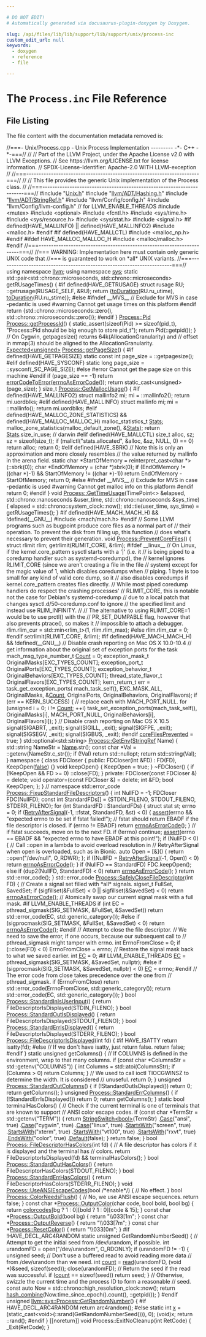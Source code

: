 ```yaml
---

# DO NOT EDIT!
# Automatically generated via docusaurus-plugin-doxygen by Doxygen.

slug: /api/files/lib/lib/support/lib/support/unix/process-inc
custom_edit_url: null
keywords:
  - doxygen
  - reference
  - file

---
```





# The `Process.inc` File Reference

<DoxygenPage pluginConfig={pluginConfig}>




## File Listing

The file content with the documentation metadata removed is:

<ProgramListing>

<Link id="l00001" /><CodeLine lineNumber="1"><Highlight kind="comment">//===- Unix/Process.cpp - Unix Process Implementation --------- -&#42;- C++ -&#42;-===//</Highlight><Highlight kind="normal"></Highlight></CodeLine>
<Link id="l00002" /><CodeLine lineNumber="2"><Highlight kind="normal"></Highlight><Highlight kind="comment">//</Highlight><Highlight kind="normal"></Highlight></CodeLine>
<Link id="l00003" /><CodeLine lineNumber="3"><Highlight kind="normal"></Highlight><Highlight kind="comment">// Part of the LLVM Project, under the Apache License v2.0 with LLVM Exceptions.</Highlight><Highlight kind="normal"></Highlight></CodeLine>
<Link id="l00004" /><CodeLine lineNumber="4"><Highlight kind="normal"></Highlight><Highlight kind="comment">// See https://llvm.org/LICENSE.txt for license information.</Highlight><Highlight kind="normal"></Highlight></CodeLine>
<Link id="l00005" /><CodeLine lineNumber="5"><Highlight kind="normal"></Highlight><Highlight kind="comment">// SPDX-License-Identifier: Apache-2.0 WITH LLVM-exception</Highlight><Highlight kind="normal"></Highlight></CodeLine>
<Link id="l00006" /><CodeLine lineNumber="6"><Highlight kind="normal"></Highlight><Highlight kind="comment">//</Highlight><Highlight kind="normal"></Highlight></CodeLine>
<Link id="l00007" /><CodeLine lineNumber="7"><Highlight kind="normal"></Highlight><Highlight kind="comment">//===----------------------------------------------------------------------===//</Highlight><Highlight kind="normal"></Highlight></CodeLine>
<Link id="l00008" /><CodeLine lineNumber="8"><Highlight kind="normal"></Highlight><Highlight kind="comment">//</Highlight><Highlight kind="normal"></Highlight></CodeLine>
<Link id="l00009" /><CodeLine lineNumber="9"><Highlight kind="normal"></Highlight><Highlight kind="comment">// This file provides the generic Unix implementation of the Process class.</Highlight><Highlight kind="normal"></Highlight></CodeLine>
<Link id="l00010" /><CodeLine lineNumber="10"><Highlight kind="normal"></Highlight><Highlight kind="comment">//</Highlight><Highlight kind="normal"></Highlight></CodeLine>
<Link id="l00011" /><CodeLine lineNumber="11"><Highlight kind="normal"></Highlight><Highlight kind="comment">//===----------------------------------------------------------------------===//</Highlight><Highlight kind="normal"></Highlight></CodeLine>
<Link id="l00012" /><CodeLine lineNumber="12"><Highlight kind="normal"></Highlight></CodeLine>
<Link id="l00013" /><CodeLine lineNumber="13"><Highlight kind="normal"></Highlight><Highlight kind="preprocessor">#include &quot;<a href="/docs/api/files/lib/lib/support/lib/support/unix/unix-h">Unix.h</a>&quot;</Highlight><Highlight kind="normal"></Highlight></CodeLine>
<Link id="l00014" /><CodeLine lineNumber="14"><Highlight kind="normal"></Highlight><Highlight kind="preprocessor">#include &quot;<a href="/docs/api/files/include/include/llvm/include/llvm/adt/hashing-h">llvm/ADT/Hashing.h</a>&quot;</Highlight><Highlight kind="normal"></Highlight></CodeLine>
<Link id="l00015" /><CodeLine lineNumber="15"><Highlight kind="normal"></Highlight><Highlight kind="preprocessor">#include &quot;<a href="/docs/api/files/include/include/llvm/include/llvm/adt/stringref-h">llvm/ADT/StringRef.h</a>&quot;</Highlight><Highlight kind="normal"></Highlight></CodeLine>
<Link id="l00016" /><CodeLine lineNumber="16"><Highlight kind="normal"></Highlight><Highlight kind="preprocessor">#include &quot;llvm/Config/config.h&quot;</Highlight><Highlight kind="normal"></Highlight></CodeLine>
<Link id="l00017" /><CodeLine lineNumber="17"><Highlight kind="normal"></Highlight><Highlight kind="preprocessor">#include &quot;llvm/Config/llvm-config.h&quot;</Highlight><Highlight kind="normal"> </Highlight><Highlight kind="comment">// for LLVM&#95;ENABLE&#95;THREADS</Highlight><Highlight kind="normal"></Highlight></CodeLine>
<Link id="l00018" /><CodeLine lineNumber="18"><Highlight kind="normal"></Highlight><Highlight kind="preprocessor">#include &lt;mutex&gt;</Highlight><Highlight kind="normal"></Highlight></CodeLine>
<Link id="l00019" /><CodeLine lineNumber="19"><Highlight kind="normal"></Highlight><Highlight kind="preprocessor">#include &lt;optional&gt;</Highlight><Highlight kind="normal"></Highlight></CodeLine>
<Link id="l00020" /><CodeLine lineNumber="20"><Highlight kind="normal"></Highlight><Highlight kind="preprocessor">#include &lt;fcntl.h&gt;</Highlight><Highlight kind="normal"></Highlight></CodeLine>
<Link id="l00021" /><CodeLine lineNumber="21"><Highlight kind="normal"></Highlight><Highlight kind="preprocessor">#include &lt;sys/time.h&gt;</Highlight><Highlight kind="normal"></Highlight></CodeLine>
<Link id="l00022" /><CodeLine lineNumber="22"><Highlight kind="normal"></Highlight><Highlight kind="preprocessor">#include &lt;sys/resource.h&gt;</Highlight><Highlight kind="normal"></Highlight></CodeLine>
<Link id="l00023" /><CodeLine lineNumber="23"><Highlight kind="normal"></Highlight><Highlight kind="preprocessor">#include &lt;sys/stat.h&gt;</Highlight><Highlight kind="normal"></Highlight></CodeLine>
<Link id="l00024" /><CodeLine lineNumber="24"><Highlight kind="normal"></Highlight><Highlight kind="preprocessor">#include &lt;signal.h&gt;</Highlight><Highlight kind="normal"></Highlight></CodeLine>
<Link id="l00025" /><CodeLine lineNumber="25"><Highlight kind="normal"></Highlight><Highlight kind="preprocessor">#if defined(HAVE&#95;MALLINFO) || defined(HAVE&#95;MALLINFO2)</Highlight><Highlight kind="normal"></Highlight></CodeLine>
<Link id="l00026" /><CodeLine lineNumber="26"><Highlight kind="normal"></Highlight><Highlight kind="preprocessor">#include &lt;malloc.h&gt;</Highlight><Highlight kind="normal"></Highlight></CodeLine>
<Link id="l00027" /><CodeLine lineNumber="27"><Highlight kind="normal"></Highlight><Highlight kind="preprocessor">#endif</Highlight><Highlight kind="normal"></Highlight></CodeLine>
<Link id="l00028" /><CodeLine lineNumber="28"><Highlight kind="normal"></Highlight><Highlight kind="preprocessor">#if defined(HAVE&#95;MALLCTL)</Highlight><Highlight kind="normal"></Highlight></CodeLine>
<Link id="l00029" /><CodeLine lineNumber="29"><Highlight kind="normal"></Highlight><Highlight kind="preprocessor">#include &lt;malloc&#95;np.h&gt;</Highlight><Highlight kind="normal"></Highlight></CodeLine>
<Link id="l00030" /><CodeLine lineNumber="30"><Highlight kind="normal"></Highlight><Highlight kind="preprocessor">#endif</Highlight><Highlight kind="normal"></Highlight></CodeLine>
<Link id="l00031" /><CodeLine lineNumber="31"><Highlight kind="normal"></Highlight><Highlight kind="preprocessor">#ifdef HAVE&#95;MALLOC&#95;MALLOC&#95;H</Highlight><Highlight kind="normal"></Highlight></CodeLine>
<Link id="l00032" /><CodeLine lineNumber="32"><Highlight kind="normal"></Highlight><Highlight kind="preprocessor">#include &lt;malloc/malloc.h&gt;</Highlight><Highlight kind="normal"></Highlight></CodeLine>
<Link id="l00033" /><CodeLine lineNumber="33"><Highlight kind="normal"></Highlight><Highlight kind="preprocessor">#endif</Highlight><Highlight kind="normal"></Highlight></CodeLine>
<Link id="l00034" /><CodeLine lineNumber="34"><Highlight kind="normal"></Highlight></CodeLine>
<Link id="l00035" /><CodeLine lineNumber="35"><Highlight kind="normal"></Highlight><Highlight kind="comment">//===----------------------------------------------------------------------===//</Highlight><Highlight kind="normal"></Highlight></CodeLine>
<Link id="l00036" /><CodeLine lineNumber="36"><Highlight kind="normal"></Highlight><Highlight kind="comment">//=== WARNING: Implementation here must contain only generic UNIX code that</Highlight><Highlight kind="normal"></Highlight></CodeLine>
<Link id="l00037" /><CodeLine lineNumber="37"><Highlight kind="normal"></Highlight><Highlight kind="comment">//===          is guaranteed to work on &#42;all&#42; UNIX variants.</Highlight><Highlight kind="normal"></Highlight></CodeLine>
<Link id="l00038" /><CodeLine lineNumber="38"><Highlight kind="normal"></Highlight><Highlight kind="comment">//===----------------------------------------------------------------------===//</Highlight><Highlight kind="normal"></Highlight></CodeLine>
<Link id="l00039" /><CodeLine lineNumber="39"><Highlight kind="normal"></Highlight></CodeLine>
<Link id="l00040" /><CodeLine lineNumber="40"><Highlight kind="normal"></Highlight><Highlight kind="keyword">using namespace </Highlight><Highlight kind="normal"><a href="/docs/api/namespaces/llvm">llvm</a>;</Highlight></CodeLine>
<Link id="l00041" /><CodeLine lineNumber="41"><Highlight kind="normal"></Highlight><Highlight kind="keyword">using namespace </Highlight><Highlight kind="normal"><a href="/docs/api/namespaces/llvm/sys">sys</a>;</Highlight></CodeLine>
<Link id="l00042" /><CodeLine lineNumber="42"><Highlight kind="normal"></Highlight></CodeLine>
<Link id="l00043" /><CodeLine lineNumber="43"><Highlight kind="normal"></Highlight><Highlight kind="keyword">static</Highlight><Highlight kind="normal"> std::pair&lt;std::chrono::microseconds, std::chrono::microseconds&gt;</Highlight></CodeLine>
<Link id="l00044" /><CodeLine lineNumber="44"><Highlight kind="normal">getRUsageTimes() &#123;</Highlight></CodeLine>
<Link id="l00045" /><CodeLine lineNumber="45"><Highlight kind="normal"></Highlight><Highlight kind="preprocessor">#if defined(HAVE&#95;GETRUSAGE)</Highlight><Highlight kind="normal"></Highlight></CodeLine>
<Link id="l00046" /><CodeLine lineNumber="46"><Highlight kind="normal">  </Highlight><Highlight kind="keyword">struct </Highlight><Highlight kind="normal">rusage RU;</Highlight></CodeLine>
<Link id="l00047" /><CodeLine lineNumber="47"><Highlight kind="normal">  ::getrusage(RUSAGE&#95;SELF, &amp;RU);</Highlight></CodeLine>
<Link id="l00048" /><CodeLine lineNumber="48"><Highlight kind="normal">  </Highlight><Highlight kind="keywordflow">return</Highlight><Highlight kind="normal"> &#123;<a href="/docs/api/namespaces/llvm/sys/#a1a420333641cfdaa22a032c78e92aa55">toDuration</a>(RU.ru&#95;utime), <a href="/docs/api/namespaces/llvm/sys/#a1a420333641cfdaa22a032c78e92aa55">toDuration</a>(RU.ru&#95;stime)&#125;;</Highlight></CodeLine>
<Link id="l00049" /><CodeLine lineNumber="49"><Highlight kind="normal"></Highlight><Highlight kind="preprocessor">#else</Highlight><Highlight kind="normal"></Highlight></CodeLine>
<Link id="l00050" /><CodeLine lineNumber="50"><Highlight kind="normal"></Highlight><Highlight kind="preprocessor">#ifndef &#95;&#95;MVS&#95;&#95; </Highlight><Highlight kind="comment">// Exclude for MVS in case -pedantic is used</Highlight><Highlight kind="normal"></Highlight></CodeLine>
<Link id="l00051" /><CodeLine lineNumber="51"><Highlight kind="normal"></Highlight><Highlight kind="preprocessor">#warning Cannot get usage times on this platform</Highlight><Highlight kind="normal"></Highlight></CodeLine>
<Link id="l00052" /><CodeLine lineNumber="52"><Highlight kind="normal"></Highlight><Highlight kind="preprocessor">#endif</Highlight><Highlight kind="normal"></Highlight></CodeLine>
<Link id="l00053" /><CodeLine lineNumber="53"><Highlight kind="normal">  </Highlight><Highlight kind="keywordflow">return</Highlight><Highlight kind="normal"> &#123;std::chrono::microseconds::zero(), std::chrono::microseconds::zero()&#125;;</Highlight></CodeLine>
<Link id="l00054" /><CodeLine lineNumber="54"><Highlight kind="normal"></Highlight><Highlight kind="preprocessor">#endif</Highlight><Highlight kind="normal"></Highlight></CodeLine>
<Link id="l00055" /><CodeLine lineNumber="55"><Highlight kind="normal">&#125;</Highlight></CodeLine>
<Link id="l00056" /><CodeLine lineNumber="56"><Highlight kind="normal"></Highlight></CodeLine>
<Link id="l00057" /><CodeLine lineNumber="57"><Highlight kind="normal"><a href="/docs/api/classes/llvm/sys/process/#af96f4ca9b4641dfa3b45ed1a07a7d525">Process::Pid</a> <a href="/docs/api/classes/llvm/sys/process/#afee014293ce837f92658166fc36a2d15">Process::getProcessId</a>() &#123;</Highlight></CodeLine>
<Link id="l00058" /><CodeLine lineNumber="58"><Highlight kind="normal">  </Highlight><Highlight kind="keyword">static&#95;assert</Highlight><Highlight kind="normal">(</Highlight><Highlight kind="keyword">sizeof</Highlight><Highlight kind="normal">(Pid) &gt;= </Highlight><Highlight kind="keyword">sizeof</Highlight><Highlight kind="normal">(pid&#95;t),</Highlight></CodeLine>
<Link id="l00059" /><CodeLine lineNumber="59"><Highlight kind="normal">                </Highlight><Highlight kind="stringliteral">&quot;Process::Pid should be big enough to store pid&#95;t&quot;</Highlight><Highlight kind="normal">);</Highlight></CodeLine>
<Link id="l00060" /><CodeLine lineNumber="60"><Highlight kind="normal">  </Highlight><Highlight kind="keywordflow">return</Highlight><Highlight kind="normal"> Pid(::getpid());</Highlight></CodeLine>
<Link id="l00061" /><CodeLine lineNumber="61"><Highlight kind="normal">&#125;</Highlight></CodeLine>
<Link id="l00062" /><CodeLine lineNumber="62"><Highlight kind="normal"></Highlight></CodeLine>
<Link id="l00063" /><CodeLine lineNumber="63"><Highlight kind="normal"></Highlight><Highlight kind="comment">// On Cygwin, getpagesize() returns 64k(AllocationGranularity) and</Highlight><Highlight kind="normal"></Highlight></CodeLine>
<Link id="l00064" /><CodeLine lineNumber="64"><Highlight kind="normal"></Highlight><Highlight kind="comment">// offset in mmap(3) should be aligned to the AllocationGranularity.</Highlight><Highlight kind="normal"></Highlight></CodeLine>
<Link id="l00065" /><CodeLine lineNumber="65"><Highlight kind="normal"><a href="/docs/api/classes/llvm/expected">Expected&lt;unsigned&gt;</a> <a href="/docs/api/classes/llvm/sys/process/#a2b6f374dc4eb2a7f84cc346e5630e132">Process::getPageSize</a>() &#123;</Highlight></CodeLine>
<Link id="l00066" /><CodeLine lineNumber="66"><Highlight kind="normal"></Highlight><Highlight kind="preprocessor">#if defined(HAVE&#95;GETPAGESIZE)</Highlight><Highlight kind="normal"></Highlight></CodeLine>
<Link id="l00067" /><CodeLine lineNumber="67"><Highlight kind="normal">  </Highlight><Highlight kind="keyword">static</Highlight><Highlight kind="normal"> </Highlight><Highlight kind="keyword">const</Highlight><Highlight kind="normal"> </Highlight><Highlight kind="keywordtype">int</Highlight><Highlight kind="normal"> page&#95;size = ::getpagesize();</Highlight></CodeLine>
<Link id="l00068" /><CodeLine lineNumber="68"><Highlight kind="normal"></Highlight><Highlight kind="preprocessor">#elif defined(HAVE&#95;SYSCONF)</Highlight><Highlight kind="normal"></Highlight></CodeLine>
<Link id="l00069" /><CodeLine lineNumber="69"><Highlight kind="normal">  </Highlight><Highlight kind="keyword">static</Highlight><Highlight kind="normal"> </Highlight><Highlight kind="keywordtype">long</Highlight><Highlight kind="normal"> page&#95;size = ::sysconf(&#95;SC&#95;PAGE&#95;SIZE);</Highlight></CodeLine>
<Link id="l00070" /><CodeLine lineNumber="70"><Highlight kind="normal"></Highlight><Highlight kind="preprocessor">#else</Highlight><Highlight kind="normal"></Highlight></CodeLine>
<Link id="l00071" /><CodeLine lineNumber="71"><Highlight kind="normal"></Highlight><Highlight kind="preprocessor">#error Cannot get the page size on this machine</Highlight><Highlight kind="normal"></Highlight></CodeLine>
<Link id="l00072" /><CodeLine lineNumber="72"><Highlight kind="normal"></Highlight><Highlight kind="preprocessor">#endif</Highlight><Highlight kind="normal"></Highlight></CodeLine>
<Link id="l00073" /><CodeLine lineNumber="73"><Highlight kind="normal">  </Highlight><Highlight kind="keywordflow">if</Highlight><Highlight kind="normal"> (page&#95;size == -1)</Highlight></CodeLine>
<Link id="l00074" /><CodeLine lineNumber="74"><Highlight kind="normal">    </Highlight><Highlight kind="keywordflow">return</Highlight><Highlight kind="normal"> <a href="/docs/api/namespaces/llvm/#ad10875fd499e8e285aaeef615e9b11aa">errorCodeToError</a>(<a href="/docs/api/namespaces/llvm/#ae075c94db10b09d6d5876d32219eaf0d">errnoAsErrorCode</a>());</Highlight></CodeLine>
<Link id="l00075" /><CodeLine lineNumber="75"><Highlight kind="normal"></Highlight></CodeLine>
<Link id="l00076" /><CodeLine lineNumber="76"><Highlight kind="normal">  </Highlight><Highlight kind="keywordflow">return</Highlight><Highlight kind="normal"> </Highlight><Highlight kind="keyword">static&#95;cast&lt;</Highlight><Highlight kind="keywordtype">unsigned</Highlight><Highlight kind="keyword">&gt;</Highlight><Highlight kind="normal">(page&#95;size);</Highlight></CodeLine>
<Link id="l00077" /><CodeLine lineNumber="77"><Highlight kind="normal">&#125;</Highlight></CodeLine>
<Link id="l00078" /><CodeLine lineNumber="78"><Highlight kind="normal"></Highlight></CodeLine>
<Link id="l00079" /><CodeLine lineNumber="79"><Highlight kind="normal"></Highlight><Highlight kind="keywordtype">size&#95;t</Highlight><Highlight kind="normal"> <a href="/docs/api/classes/llvm/sys/process/#aefb2b72e3e500a8b559e5d8c265b40e6">Process::GetMallocUsage</a>() &#123;</Highlight></CodeLine>
<Link id="l00080" /><CodeLine lineNumber="80"><Highlight kind="normal"></Highlight><Highlight kind="preprocessor">#if defined(HAVE&#95;MALLINFO2)</Highlight><Highlight kind="normal"></Highlight></CodeLine>
<Link id="l00081" /><CodeLine lineNumber="81"><Highlight kind="normal">  </Highlight><Highlight kind="keyword">struct </Highlight><Highlight kind="normal">mallinfo2 mi;</Highlight></CodeLine>
<Link id="l00082" /><CodeLine lineNumber="82"><Highlight kind="normal">  mi = ::mallinfo2();</Highlight></CodeLine>
<Link id="l00083" /><CodeLine lineNumber="83"><Highlight kind="normal">  </Highlight><Highlight kind="keywordflow">return</Highlight><Highlight kind="normal"> mi.uordblks;</Highlight></CodeLine>
<Link id="l00084" /><CodeLine lineNumber="84"><Highlight kind="normal"></Highlight><Highlight kind="preprocessor">#elif defined(HAVE&#95;MALLINFO)</Highlight><Highlight kind="normal"></Highlight></CodeLine>
<Link id="l00085" /><CodeLine lineNumber="85"><Highlight kind="normal">  </Highlight><Highlight kind="keyword">struct </Highlight><Highlight kind="normal">mallinfo mi;</Highlight></CodeLine>
<Link id="l00086" /><CodeLine lineNumber="86"><Highlight kind="normal">  mi = ::mallinfo();</Highlight></CodeLine>
<Link id="l00087" /><CodeLine lineNumber="87"><Highlight kind="normal">  </Highlight><Highlight kind="keywordflow">return</Highlight><Highlight kind="normal"> mi.uordblks;</Highlight></CodeLine>
<Link id="l00088" /><CodeLine lineNumber="88"><Highlight kind="normal"></Highlight><Highlight kind="preprocessor">#elif defined(HAVE&#95;MALLOC&#95;ZONE&#95;STATISTICS) &amp;&amp; defined(HAVE&#95;MALLOC&#95;MALLOC&#95;H)</Highlight><Highlight kind="normal"></Highlight></CodeLine>
<Link id="l00089" /><CodeLine lineNumber="89"><Highlight kind="normal">  malloc&#95;statistics&#95;t <a href="/docs/api/files/lib/lib/codegen/machineblockplacement-cpp/#a086f939e29b718dc5a01e4bcfe6af2a1">Stats</a>;</Highlight></CodeLine>
<Link id="l00090" /><CodeLine lineNumber="90"><Highlight kind="normal">  malloc&#95;zone&#95;statistics(malloc&#95;default&#95;zone(), &amp;<a href="/docs/api/files/lib/lib/codegen/machineblockplacement-cpp/#a086f939e29b718dc5a01e4bcfe6af2a1">Stats</a>);</Highlight></CodeLine>
<Link id="l00091" /><CodeLine lineNumber="91"><Highlight kind="normal">  </Highlight><Highlight kind="keywordflow">return</Highlight><Highlight kind="normal"> <a href="/docs/api/files/lib/lib/codegen/machineblockplacement-cpp/#a086f939e29b718dc5a01e4bcfe6af2a1">Stats</a>.size&#95;in&#95;use; </Highlight><Highlight kind="comment">// darwin</Highlight><Highlight kind="normal"></Highlight></CodeLine>
<Link id="l00092" /><CodeLine lineNumber="92"><Highlight kind="normal"></Highlight><Highlight kind="preprocessor">#elif defined(HAVE&#95;MALLCTL)</Highlight><Highlight kind="normal"></Highlight></CodeLine>
<Link id="l00093" /><CodeLine lineNumber="93"><Highlight kind="normal">  </Highlight><Highlight kind="keywordtype">size&#95;t</Highlight><Highlight kind="normal"> alloc, sz;</Highlight></CodeLine>
<Link id="l00094" /><CodeLine lineNumber="94"><Highlight kind="normal">  sz = </Highlight><Highlight kind="keyword">sizeof</Highlight><Highlight kind="normal">(size&#95;t);</Highlight></CodeLine>
<Link id="l00095" /><CodeLine lineNumber="95"><Highlight kind="normal">  </Highlight><Highlight kind="keywordflow">if</Highlight><Highlight kind="normal"> (mallctl(</Highlight><Highlight kind="stringliteral">&quot;stats.allocated&quot;</Highlight><Highlight kind="normal">, &amp;alloc, &amp;sz, NULL, 0) == 0)</Highlight></CodeLine>
<Link id="l00096" /><CodeLine lineNumber="96"><Highlight kind="normal">    </Highlight><Highlight kind="keywordflow">return</Highlight><Highlight kind="normal"> alloc;</Highlight></CodeLine>
<Link id="l00097" /><CodeLine lineNumber="97"><Highlight kind="normal">  </Highlight><Highlight kind="keywordflow">return</Highlight><Highlight kind="normal"> 0;</Highlight></CodeLine>
<Link id="l00098" /><CodeLine lineNumber="98"><Highlight kind="normal"></Highlight><Highlight kind="preprocessor">#elif defined(HAVE&#95;SBRK)</Highlight><Highlight kind="normal"></Highlight></CodeLine>
<Link id="l00099" /><CodeLine lineNumber="99"><Highlight kind="normal">  </Highlight><Highlight kind="comment">// Note this is only an approximation and more closely resembles</Highlight><Highlight kind="normal"></Highlight></CodeLine>
<Link id="l00100" /><CodeLine lineNumber="100"><Highlight kind="normal">  </Highlight><Highlight kind="comment">// the value returned by mallinfo in the arena field.</Highlight><Highlight kind="normal"></Highlight></CodeLine>
<Link id="l00101" /><CodeLine lineNumber="101"><Highlight kind="normal">  </Highlight><Highlight kind="keyword">static</Highlight><Highlight kind="normal"> </Highlight><Highlight kind="keywordtype">char</Highlight><Highlight kind="normal"> &#42;StartOfMemory = </Highlight><Highlight kind="keyword">reinterpret&#95;cast&lt;</Highlight><Highlight kind="keywordtype">char</Highlight><Highlight kind="normal"> &#42;</Highlight><Highlight kind="keyword">&gt;</Highlight><Highlight kind="normal">(::sbrk(0));</Highlight></CodeLine>
<Link id="l00102" /><CodeLine lineNumber="102"><Highlight kind="normal">  </Highlight><Highlight kind="keywordtype">char</Highlight><Highlight kind="normal"> &#42;EndOfMemory = (</Highlight><Highlight kind="keywordtype">char</Highlight><Highlight kind="normal"> &#42;)sbrk(0);</Highlight></CodeLine>
<Link id="l00103" /><CodeLine lineNumber="103"><Highlight kind="normal">  </Highlight><Highlight kind="keywordflow">if</Highlight><Highlight kind="normal"> (EndOfMemory != ((</Highlight><Highlight kind="keywordtype">char</Highlight><Highlight kind="normal"> &#42;)-1) &amp;&amp; StartOfMemory != ((</Highlight><Highlight kind="keywordtype">char</Highlight><Highlight kind="normal"> &#42;)-1))</Highlight></CodeLine>
<Link id="l00104" /><CodeLine lineNumber="104"><Highlight kind="normal">    </Highlight><Highlight kind="keywordflow">return</Highlight><Highlight kind="normal"> EndOfMemory - StartOfMemory;</Highlight></CodeLine>
<Link id="l00105" /><CodeLine lineNumber="105"><Highlight kind="normal">  </Highlight><Highlight kind="keywordflow">return</Highlight><Highlight kind="normal"> 0;</Highlight></CodeLine>
<Link id="l00106" /><CodeLine lineNumber="106"><Highlight kind="normal"></Highlight><Highlight kind="preprocessor">#else</Highlight><Highlight kind="normal"></Highlight></CodeLine>
<Link id="l00107" /><CodeLine lineNumber="107"><Highlight kind="normal"></Highlight><Highlight kind="preprocessor">#ifndef &#95;&#95;MVS&#95;&#95; </Highlight><Highlight kind="comment">// Exclude for MVS in case -pedantic is used</Highlight><Highlight kind="normal"></Highlight></CodeLine>
<Link id="l00108" /><CodeLine lineNumber="108"><Highlight kind="normal"></Highlight><Highlight kind="preprocessor">#warning Cannot get malloc info on this platform</Highlight><Highlight kind="normal"></Highlight></CodeLine>
<Link id="l00109" /><CodeLine lineNumber="109"><Highlight kind="normal"></Highlight><Highlight kind="preprocessor">#endif</Highlight><Highlight kind="normal"></Highlight></CodeLine>
<Link id="l00110" /><CodeLine lineNumber="110"><Highlight kind="normal">  </Highlight><Highlight kind="keywordflow">return</Highlight><Highlight kind="normal"> 0;</Highlight></CodeLine>
<Link id="l00111" /><CodeLine lineNumber="111"><Highlight kind="normal"></Highlight><Highlight kind="preprocessor">#endif</Highlight><Highlight kind="normal"></Highlight></CodeLine>
<Link id="l00112" /><CodeLine lineNumber="112"><Highlight kind="normal">&#125;</Highlight></CodeLine>
<Link id="l00113" /><CodeLine lineNumber="113"><Highlight kind="normal"></Highlight></CodeLine>
<Link id="l00114" /><CodeLine lineNumber="114"><Highlight kind="normal"></Highlight><Highlight kind="keywordtype">void</Highlight><Highlight kind="normal"> <a href="/docs/api/classes/llvm/sys/process/#ac44dcee71ca072093786da6b7d04149c">Process::GetTimeUsage</a>(TimePoint&lt;&gt; &amp;elapsed,</Highlight></CodeLine>
<Link id="l00115" /><CodeLine lineNumber="115"><Highlight kind="normal">                           std::chrono::nanoseconds &amp;user&#95;time,</Highlight></CodeLine>
<Link id="l00116" /><CodeLine lineNumber="116"><Highlight kind="normal">                           std::chrono::nanoseconds &amp;sys&#95;time) &#123;</Highlight></CodeLine>
<Link id="l00117" /><CodeLine lineNumber="117"><Highlight kind="normal">  elapsed = std::chrono::system&#95;clock::now();</Highlight></CodeLine>
<Link id="l00118" /><CodeLine lineNumber="118"><Highlight kind="normal">  std::tie(user&#95;time, sys&#95;time) = getRUsageTimes();</Highlight></CodeLine>
<Link id="l00119" /><CodeLine lineNumber="119"><Highlight kind="normal">&#125;</Highlight></CodeLine>
<Link id="l00120" /><CodeLine lineNumber="120"><Highlight kind="normal"></Highlight></CodeLine>
<Link id="l00121" /><CodeLine lineNumber="121"><Highlight kind="normal"></Highlight><Highlight kind="preprocessor">#if defined(HAVE&#95;MACH&#95;MACH&#95;H) &amp;&amp; !defined(&#95;&#95;GNU&#95;&#95;)</Highlight><Highlight kind="normal"></Highlight></CodeLine>
<Link id="l00122" /><CodeLine lineNumber="122"><Highlight kind="normal"></Highlight><Highlight kind="preprocessor">#include &lt;mach/mach.h&gt;</Highlight><Highlight kind="normal"></Highlight></CodeLine>
<Link id="l00123" /><CodeLine lineNumber="123"><Highlight kind="normal"></Highlight><Highlight kind="preprocessor">#endif</Highlight><Highlight kind="normal"></Highlight></CodeLine>
<Link id="l00124" /><CodeLine lineNumber="124"><Highlight kind="normal"></Highlight></CodeLine>
<Link id="l00125" /><CodeLine lineNumber="125"><Highlight kind="normal"></Highlight><Highlight kind="comment">// Some LLVM programs such as bugpoint produce core files as a normal part of</Highlight><Highlight kind="normal"></Highlight></CodeLine>
<Link id="l00126" /><CodeLine lineNumber="126"><Highlight kind="normal"></Highlight><Highlight kind="comment">// their operation. To prevent the disk from filling up, this function</Highlight><Highlight kind="normal"></Highlight></CodeLine>
<Link id="l00127" /><CodeLine lineNumber="127"><Highlight kind="normal"></Highlight><Highlight kind="comment">// does what&#39;s necessary to prevent their generation.</Highlight><Highlight kind="normal"></Highlight></CodeLine>
<Link id="l00128" /><CodeLine lineNumber="128"><Highlight kind="normal"></Highlight><Highlight kind="keywordtype">void</Highlight><Highlight kind="normal"> <a href="/docs/api/classes/llvm/sys/process/#a044be33f2a65605a957e19d5e8d549a5">Process::PreventCoreFiles</a>() &#123;</Highlight></CodeLine>
<Link id="l00129" /><CodeLine lineNumber="129"><Highlight kind="normal">  </Highlight><Highlight kind="keyword">struct </Highlight><Highlight kind="normal">rlimit rlim;</Highlight></CodeLine>
<Link id="l00130" /><CodeLine lineNumber="130"><Highlight kind="normal">  getrlimit(RLIMIT&#95;CORE, &amp;rlim);</Highlight></CodeLine>
<Link id="l00131" /><CodeLine lineNumber="131"><Highlight kind="normal"></Highlight><Highlight kind="preprocessor">#ifdef &#95;&#95;linux&#95;&#95;</Highlight><Highlight kind="normal"></Highlight></CodeLine>
<Link id="l00132" /><CodeLine lineNumber="132"><Highlight kind="normal">  </Highlight><Highlight kind="comment">// On Linux, if the kernel.core&#95;pattern sysctl starts with a &#39;|&#39; (i.e. it</Highlight><Highlight kind="normal"></Highlight></CodeLine>
<Link id="l00133" /><CodeLine lineNumber="133"><Highlight kind="normal">  </Highlight><Highlight kind="comment">// is being piped to a coredump handler such as systemd-coredumpd), the</Highlight><Highlight kind="normal"></Highlight></CodeLine>
<Link id="l00134" /><CodeLine lineNumber="134"><Highlight kind="normal">  </Highlight><Highlight kind="comment">// kernel ignores RLIMIT&#95;CORE (since we aren&#39;t creating a file in the file</Highlight><Highlight kind="normal"></Highlight></CodeLine>
<Link id="l00135" /><CodeLine lineNumber="135"><Highlight kind="normal">  </Highlight><Highlight kind="comment">// system) except for the magic value of 1, which disables coredumps when</Highlight><Highlight kind="normal"></Highlight></CodeLine>
<Link id="l00136" /><CodeLine lineNumber="136"><Highlight kind="normal">  </Highlight><Highlight kind="comment">// piping. 1 byte is too small for any kind of valid core dump, so it</Highlight><Highlight kind="normal"></Highlight></CodeLine>
<Link id="l00137" /><CodeLine lineNumber="137"><Highlight kind="normal">  </Highlight><Highlight kind="comment">// also disables coredumps if kernel.core&#95;pattern creates files directly.</Highlight><Highlight kind="normal"></Highlight></CodeLine>
<Link id="l00138" /><CodeLine lineNumber="138"><Highlight kind="normal">  </Highlight><Highlight kind="comment">// While most piped coredump handlers do respect the crashing processes&#39;</Highlight><Highlight kind="normal"></Highlight></CodeLine>
<Link id="l00139" /><CodeLine lineNumber="139"><Highlight kind="normal">  </Highlight><Highlight kind="comment">// RLIMIT&#95;CORE, this is notable not the case for Debian&#39;s systemd-coredump</Highlight><Highlight kind="normal"></Highlight></CodeLine>
<Link id="l00140" /><CodeLine lineNumber="140"><Highlight kind="normal">  </Highlight><Highlight kind="comment">// due to a local patch that changes sysctl.d/50-coredump.conf to ignore</Highlight><Highlight kind="normal"></Highlight></CodeLine>
<Link id="l00141" /><CodeLine lineNumber="141"><Highlight kind="normal">  </Highlight><Highlight kind="comment">// the specified limit and instead use RLIM&#95;INFINITY.</Highlight><Highlight kind="normal"></Highlight></CodeLine>
<Link id="l00142" /><CodeLine lineNumber="142"><Highlight kind="normal">  </Highlight><Highlight kind="comment">//</Highlight><Highlight kind="normal"></Highlight></CodeLine>
<Link id="l00143" /><CodeLine lineNumber="143"><Highlight kind="normal">  </Highlight><Highlight kind="comment">// The alternative to using RLIMIT&#95;CORE=1 would be to use prctl() with the</Highlight><Highlight kind="normal"></Highlight></CodeLine>
<Link id="l00144" /><CodeLine lineNumber="144"><Highlight kind="normal">  </Highlight><Highlight kind="comment">// PR&#95;SET&#95;DUMPABLE flag, however that also prevents ptrace(), so makes it</Highlight><Highlight kind="normal"></Highlight></CodeLine>
<Link id="l00145" /><CodeLine lineNumber="145"><Highlight kind="normal">  </Highlight><Highlight kind="comment">// impossible to attach a debugger.</Highlight><Highlight kind="normal"></Highlight></CodeLine>
<Link id="l00146" /><CodeLine lineNumber="146"><Highlight kind="normal">  rlim.rlim&#95;cur = std::min&lt;rlim&#95;t&gt;(1, rlim.rlim&#95;max);</Highlight></CodeLine>
<Link id="l00147" /><CodeLine lineNumber="147"><Highlight kind="normal"></Highlight><Highlight kind="preprocessor">#else</Highlight><Highlight kind="normal"></Highlight></CodeLine>
<Link id="l00148" /><CodeLine lineNumber="148"><Highlight kind="normal">  rlim.rlim&#95;cur = 0;</Highlight></CodeLine>
<Link id="l00149" /><CodeLine lineNumber="149"><Highlight kind="normal"></Highlight><Highlight kind="preprocessor">#endif</Highlight><Highlight kind="normal"></Highlight></CodeLine>
<Link id="l00150" /><CodeLine lineNumber="150"><Highlight kind="normal">  setrlimit(RLIMIT&#95;CORE, &amp;rlim);</Highlight></CodeLine>
<Link id="l00151" /><CodeLine lineNumber="151"><Highlight kind="normal"></Highlight></CodeLine>
<Link id="l00152" /><CodeLine lineNumber="152"><Highlight kind="normal"></Highlight><Highlight kind="preprocessor">#if defined(HAVE&#95;MACH&#95;MACH&#95;H) &amp;&amp; !defined(&#95;&#95;GNU&#95;&#95;)</Highlight><Highlight kind="normal"></Highlight></CodeLine>
<Link id="l00153" /><CodeLine lineNumber="153"><Highlight kind="normal">  </Highlight><Highlight kind="comment">// Disable crash reporting on Mac OS X 10.0-10.4</Highlight><Highlight kind="normal"></Highlight></CodeLine>
<Link id="l00154" /><CodeLine lineNumber="154"><Highlight kind="normal"></Highlight></CodeLine>
<Link id="l00155" /><CodeLine lineNumber="155"><Highlight kind="normal">  </Highlight><Highlight kind="comment">// get information about the original set of exception ports for the task</Highlight><Highlight kind="normal"></Highlight></CodeLine>
<Link id="l00156" /><CodeLine lineNumber="156"><Highlight kind="normal">  mach&#95;msg&#95;type&#95;number&#95;t <a href="/docs/api/namespaces/llvm/#a845e08be4b0320d66901a66b0c0e9509">Count</a> = 0;</Highlight></CodeLine>
<Link id="l00157" /><CodeLine lineNumber="157"><Highlight kind="normal">  exception&#95;mask&#95;t OriginalMasks&#91;EXC&#95;TYPES&#95;COUNT&#93;;</Highlight></CodeLine>
<Link id="l00158" /><CodeLine lineNumber="158"><Highlight kind="normal">  exception&#95;port&#95;t OriginalPorts&#91;EXC&#95;TYPES&#95;COUNT&#93;;</Highlight></CodeLine>
<Link id="l00159" /><CodeLine lineNumber="159"><Highlight kind="normal">  exception&#95;behavior&#95;t OriginalBehaviors&#91;EXC&#95;TYPES&#95;COUNT&#93;;</Highlight></CodeLine>
<Link id="l00160" /><CodeLine lineNumber="160"><Highlight kind="normal">  thread&#95;state&#95;flavor&#95;t OriginalFlavors&#91;EXC&#95;TYPES&#95;COUNT&#93;;</Highlight></CodeLine>
<Link id="l00161" /><CodeLine lineNumber="161"><Highlight kind="normal">  kern&#95;return&#95;t err = task&#95;get&#95;exception&#95;ports(</Highlight></CodeLine>
<Link id="l00162" /><CodeLine lineNumber="162"><Highlight kind="normal">      mach&#95;task&#95;self(), EXC&#95;MASK&#95;ALL, OriginalMasks, &amp;<a href="/docs/api/namespaces/llvm/#a845e08be4b0320d66901a66b0c0e9509">Count</a>, OriginalPorts,</Highlight></CodeLine>
<Link id="l00163" /><CodeLine lineNumber="163"><Highlight kind="normal">      OriginalBehaviors, OriginalFlavors);</Highlight></CodeLine>
<Link id="l00164" /><CodeLine lineNumber="164"><Highlight kind="normal">  </Highlight><Highlight kind="keywordflow">if</Highlight><Highlight kind="normal"> (err == KERN&#95;SUCCESS) &#123;</Highlight></CodeLine>
<Link id="l00165" /><CodeLine lineNumber="165"><Highlight kind="normal">    </Highlight><Highlight kind="comment">// replace each with MACH&#95;PORT&#95;NULL.</Highlight><Highlight kind="normal"></Highlight></CodeLine>
<Link id="l00166" /><CodeLine lineNumber="166"><Highlight kind="normal">    </Highlight><Highlight kind="keywordflow">for</Highlight><Highlight kind="normal"> (</Highlight><Highlight kind="keywordtype">unsigned</Highlight><Highlight kind="normal"> i = 0; i != <a href="/docs/api/namespaces/llvm/#a845e08be4b0320d66901a66b0c0e9509">Count</a>; ++i)</Highlight></CodeLine>
<Link id="l00167" /><CodeLine lineNumber="167"><Highlight kind="normal">      task&#95;set&#95;exception&#95;ports(mach&#95;task&#95;self(), OriginalMasks&#91;i&#93;,</Highlight></CodeLine>
<Link id="l00168" /><CodeLine lineNumber="168"><Highlight kind="normal">                               MACH&#95;PORT&#95;NULL, OriginalBehaviors&#91;i&#93;,</Highlight></CodeLine>
<Link id="l00169" /><CodeLine lineNumber="169"><Highlight kind="normal">                               OriginalFlavors&#91;i&#93;);</Highlight></CodeLine>
<Link id="l00170" /><CodeLine lineNumber="170"><Highlight kind="normal">  &#125;</Highlight></CodeLine>
<Link id="l00171" /><CodeLine lineNumber="171"><Highlight kind="normal"></Highlight></CodeLine>
<Link id="l00172" /><CodeLine lineNumber="172"><Highlight kind="normal">  </Highlight><Highlight kind="comment">// Disable crash reporting on Mac OS X 10.5</Highlight><Highlight kind="normal"></Highlight></CodeLine>
<Link id="l00173" /><CodeLine lineNumber="173"><Highlight kind="normal">  signal(SIGABRT, &#95;exit);</Highlight></CodeLine>
<Link id="l00174" /><CodeLine lineNumber="174"><Highlight kind="normal">  signal(SIGILL, &#95;exit);</Highlight></CodeLine>
<Link id="l00175" /><CodeLine lineNumber="175"><Highlight kind="normal">  signal(SIGFPE, &#95;exit);</Highlight></CodeLine>
<Link id="l00176" /><CodeLine lineNumber="176"><Highlight kind="normal">  signal(SIGSEGV, &#95;exit);</Highlight></CodeLine>
<Link id="l00177" /><CodeLine lineNumber="177"><Highlight kind="normal">  signal(SIGBUS, &#95;exit);</Highlight></CodeLine>
<Link id="l00178" /><CodeLine lineNumber="178"><Highlight kind="normal"></Highlight><Highlight kind="preprocessor">#endif</Highlight><Highlight kind="normal"></Highlight></CodeLine>
<Link id="l00179" /><CodeLine lineNumber="179"><Highlight kind="normal"></Highlight></CodeLine>
<Link id="l00180" /><CodeLine lineNumber="180"><Highlight kind="normal">  <a href="/docs/api/files/lib/lib/support/process-cpp/#a3e1976a70072c9f199a4b9ab049faf4b">coreFilesPrevented</a> = </Highlight><Highlight kind="keyword">true</Highlight><Highlight kind="normal">;</Highlight></CodeLine>
<Link id="l00181" /><CodeLine lineNumber="181"><Highlight kind="normal">&#125;</Highlight></CodeLine>
<Link id="l00182" /><CodeLine lineNumber="182"><Highlight kind="normal"></Highlight></CodeLine>
<Link id="l00183" /><CodeLine lineNumber="183"><Highlight kind="normal">std::optional&lt;std::string&gt; <a href="/docs/api/classes/llvm/sys/process/#a8806fc38b760a88a96d5d7fb67de545f">Process::GetEnv</a>(<a href="/docs/api/classes/llvm/stringref">StringRef</a> Name) &#123;</Highlight></CodeLine>
<Link id="l00184" /><CodeLine lineNumber="184"><Highlight kind="normal">  std::string NameStr = <a href="/docs/api/namespaces/llvm/graphprogram/#a0ad4685976f8c4d4a697a53fbe05d10b">Name</a>.str();</Highlight></CodeLine>
<Link id="l00185" /><CodeLine lineNumber="185"><Highlight kind="normal">  </Highlight><Highlight kind="keyword">const</Highlight><Highlight kind="normal"> </Highlight><Highlight kind="keywordtype">char</Highlight><Highlight kind="normal"> &#42;Val = ::getenv(NameStr.c&#95;str());</Highlight></CodeLine>
<Link id="l00186" /><CodeLine lineNumber="186"><Highlight kind="normal">  </Highlight><Highlight kind="keywordflow">if</Highlight><Highlight kind="normal"> (!Val)</Highlight></CodeLine>
<Link id="l00187" /><CodeLine lineNumber="187"><Highlight kind="normal">    </Highlight><Highlight kind="keywordflow">return</Highlight><Highlight kind="normal"> std::nullopt;</Highlight></CodeLine>
<Link id="l00188" /><CodeLine lineNumber="188"><Highlight kind="normal">  </Highlight><Highlight kind="keywordflow">return</Highlight><Highlight kind="normal"> std::string(Val);</Highlight></CodeLine>
<Link id="l00189" /><CodeLine lineNumber="189"><Highlight kind="normal">&#125;</Highlight></CodeLine>
<Link id="l00190" /><CodeLine lineNumber="190"><Highlight kind="normal"></Highlight></CodeLine>
<Link id="l00191" /><CodeLine lineNumber="191"><Highlight kind="normal"></Highlight><Highlight kind="keyword">namespace </Highlight><Highlight kind="normal">&#123;</Highlight></CodeLine>
<Link id="l00192" /><CodeLine lineNumber="192"><Highlight kind="normal"></Highlight><Highlight kind="keyword">class </Highlight><Highlight kind="normal">FDCloser &#123;</Highlight></CodeLine>
<Link id="l00193" /><CodeLine lineNumber="193"><Highlight kind="normal"></Highlight><Highlight kind="keyword">public</Highlight><Highlight kind="normal">:</Highlight></CodeLine>
<Link id="l00194" /><CodeLine lineNumber="194"><Highlight kind="normal">  FDCloser(</Highlight><Highlight kind="keywordtype">int</Highlight><Highlight kind="normal"> &amp;FD) : FD(FD), KeepOpen(<a href="/docs/api/files/lib/lib/analysis/aliasanalysis-cpp/#a479b1f65525d3585f951deced4db0e36">false</a>) &#123;&#125;</Highlight></CodeLine>
<Link id="l00195" /><CodeLine lineNumber="195"><Highlight kind="normal">  </Highlight><Highlight kind="keywordtype">void</Highlight><Highlight kind="normal"> keepOpen() &#123; KeepOpen = </Highlight><Highlight kind="keyword">true</Highlight><Highlight kind="normal">; &#125;</Highlight></CodeLine>
<Link id="l00196" /><CodeLine lineNumber="196"><Highlight kind="normal">  ~FDCloser() &#123;</Highlight></CodeLine>
<Link id="l00197" /><CodeLine lineNumber="197"><Highlight kind="normal">    </Highlight><Highlight kind="keywordflow">if</Highlight><Highlight kind="normal"> (!KeepOpen &amp;&amp; FD &gt;= 0)</Highlight></CodeLine>
<Link id="l00198" /><CodeLine lineNumber="198"><Highlight kind="normal">      ::close(FD);</Highlight></CodeLine>
<Link id="l00199" /><CodeLine lineNumber="199"><Highlight kind="normal">  &#125;</Highlight></CodeLine>
<Link id="l00200" /><CodeLine lineNumber="200"><Highlight kind="normal"></Highlight></CodeLine>
<Link id="l00201" /><CodeLine lineNumber="201"><Highlight kind="normal"></Highlight><Highlight kind="keyword">private</Highlight><Highlight kind="normal">:</Highlight></CodeLine>
<Link id="l00202" /><CodeLine lineNumber="202"><Highlight kind="normal">  FDCloser(</Highlight><Highlight kind="keyword">const</Highlight><Highlight kind="normal"> FDCloser &amp;) = </Highlight><Highlight kind="keyword">delete</Highlight><Highlight kind="normal">;</Highlight></CodeLine>
<Link id="l00203" /><CodeLine lineNumber="203"><Highlight kind="normal">  </Highlight><Highlight kind="keywordtype">void</Highlight><Highlight kind="normal"> operator=(</Highlight><Highlight kind="keyword">const</Highlight><Highlight kind="normal"> FDCloser &amp;) = </Highlight><Highlight kind="keyword">delete</Highlight><Highlight kind="normal">;</Highlight></CodeLine>
<Link id="l00204" /><CodeLine lineNumber="204"><Highlight kind="normal"></Highlight></CodeLine>
<Link id="l00205" /><CodeLine lineNumber="205"><Highlight kind="normal">  </Highlight><Highlight kind="keywordtype">int</Highlight><Highlight kind="normal"> &amp;FD;</Highlight></CodeLine>
<Link id="l00206" /><CodeLine lineNumber="206"><Highlight kind="normal">  </Highlight><Highlight kind="keywordtype">bool</Highlight><Highlight kind="normal"> KeepOpen;</Highlight></CodeLine>
<Link id="l00207" /><CodeLine lineNumber="207"><Highlight kind="normal">&#125;;</Highlight></CodeLine>
<Link id="l00208" /><CodeLine lineNumber="208"><Highlight kind="normal">&#125; </Highlight><Highlight kind="comment">// namespace</Highlight><Highlight kind="normal"></Highlight></CodeLine>
<Link id="l00209" /><CodeLine lineNumber="209"><Highlight kind="normal"></Highlight></CodeLine>
<Link id="l00210" /><CodeLine lineNumber="210"><Highlight kind="normal">std::error&#95;code <a href="/docs/api/classes/llvm/sys/process/#aafb9f9b515200177db8c2bde7e02c4b3">Process::FixupStandardFileDescriptors</a>() &#123;</Highlight></CodeLine>
<Link id="l00211" /><CodeLine lineNumber="211"><Highlight kind="normal">  </Highlight><Highlight kind="keywordtype">int</Highlight><Highlight kind="normal"> NullFD = -1;</Highlight></CodeLine>
<Link id="l00212" /><CodeLine lineNumber="212"><Highlight kind="normal">  FDCloser FDC(NullFD);</Highlight></CodeLine>
<Link id="l00213" /><CodeLine lineNumber="213"><Highlight kind="normal">  </Highlight><Highlight kind="keyword">const</Highlight><Highlight kind="normal"> </Highlight><Highlight kind="keywordtype">int</Highlight><Highlight kind="normal"> StandardFDs&#91;&#93; = &#123;STDIN&#95;FILENO, STDOUT&#95;FILENO, STDERR&#95;FILENO&#125;;</Highlight></CodeLine>
<Link id="l00214" /><CodeLine lineNumber="214"><Highlight kind="normal">  </Highlight><Highlight kind="keywordflow">for</Highlight><Highlight kind="normal"> (</Highlight><Highlight kind="keywordtype">int</Highlight><Highlight kind="normal"> StandardFD : StandardFDs) &#123;</Highlight></CodeLine>
<Link id="l00215" /><CodeLine lineNumber="215"><Highlight kind="normal">    </Highlight><Highlight kind="keyword">struct </Highlight><Highlight kind="normal">stat st;</Highlight></CodeLine>
<Link id="l00216" /><CodeLine lineNumber="216"><Highlight kind="normal">    errno = 0;</Highlight></CodeLine>
<Link id="l00217" /><CodeLine lineNumber="217"><Highlight kind="normal">    </Highlight><Highlight kind="keywordflow">if</Highlight><Highlight kind="normal"> (<a href="/docs/api/namespaces/llvm/sys/#a137eaaa673e8fbf6bd1bfc41ea0c12b5">RetryAfterSignal</a>(-1, ::fstat, StandardFD, &amp;st) &lt; 0) &#123;</Highlight></CodeLine>
<Link id="l00218" /><CodeLine lineNumber="218"><Highlight kind="normal">      <a href="/docs/api/files/lib/lib/target/lib/target/amdgpu/silowercontrolflow-cpp/#a4868c5d81c5ccc98c47aeab6244346a0">assert</a>(errno &amp;&amp; </Highlight><Highlight kind="stringliteral">&quot;expected errno to be set if fstat failed!&quot;</Highlight><Highlight kind="normal">);</Highlight></CodeLine>
<Link id="l00219" /><CodeLine lineNumber="219"><Highlight kind="normal">      </Highlight><Highlight kind="comment">// fstat should return EBADF if the file descriptor is closed.</Highlight><Highlight kind="normal"></Highlight></CodeLine>
<Link id="l00220" /><CodeLine lineNumber="220"><Highlight kind="normal">      </Highlight><Highlight kind="keywordflow">if</Highlight><Highlight kind="normal"> (errno != EBADF)</Highlight></CodeLine>
<Link id="l00221" /><CodeLine lineNumber="221"><Highlight kind="normal">        </Highlight><Highlight kind="keywordflow">return</Highlight><Highlight kind="normal"> <a href="/docs/api/namespaces/llvm/#ae075c94db10b09d6d5876d32219eaf0d">errnoAsErrorCode</a>();</Highlight></CodeLine>
<Link id="l00222" /><CodeLine lineNumber="222"><Highlight kind="normal">    &#125;</Highlight></CodeLine>
<Link id="l00223" /><CodeLine lineNumber="223"><Highlight kind="normal">    </Highlight><Highlight kind="comment">// if fstat succeeds, move on to the next FD.</Highlight><Highlight kind="normal"></Highlight></CodeLine>
<Link id="l00224" /><CodeLine lineNumber="224"><Highlight kind="normal">    </Highlight><Highlight kind="keywordflow">if</Highlight><Highlight kind="normal"> (!errno)</Highlight></CodeLine>
<Link id="l00225" /><CodeLine lineNumber="225"><Highlight kind="normal">      </Highlight><Highlight kind="keywordflow">continue</Highlight><Highlight kind="normal">;</Highlight></CodeLine>
<Link id="l00226" /><CodeLine lineNumber="226"><Highlight kind="normal">    <a href="/docs/api/files/lib/lib/target/lib/target/amdgpu/silowercontrolflow-cpp/#a4868c5d81c5ccc98c47aeab6244346a0">assert</a>(errno == EBADF &amp;&amp; </Highlight><Highlight kind="stringliteral">&quot;expected errno to have EBADF at this point!&quot;</Highlight><Highlight kind="normal">);</Highlight></CodeLine>
<Link id="l00227" /><CodeLine lineNumber="227"><Highlight kind="normal"></Highlight></CodeLine>
<Link id="l00228" /><CodeLine lineNumber="228"><Highlight kind="normal">    </Highlight><Highlight kind="keywordflow">if</Highlight><Highlight kind="normal"> (NullFD &lt; 0) &#123;</Highlight></CodeLine>
<Link id="l00229" /><CodeLine lineNumber="229"><Highlight kind="normal">      </Highlight><Highlight kind="comment">// Call ::open in a lambda to avoid overload resolution in</Highlight><Highlight kind="normal"></Highlight></CodeLine>
<Link id="l00230" /><CodeLine lineNumber="230"><Highlight kind="normal">      </Highlight><Highlight kind="comment">// RetryAfterSignal when open is overloaded, such as in Bionic.</Highlight><Highlight kind="normal"></Highlight></CodeLine>
<Link id="l00231" /><CodeLine lineNumber="231"><Highlight kind="normal">      </Highlight><Highlight kind="keyword">auto</Highlight><Highlight kind="normal"> Open = &#91;&amp;&#93;() &#123; return ::open(</Highlight><Highlight kind="stringliteral">&quot;/dev/null&quot;</Highlight><Highlight kind="normal">, O&#95;RDWR); &#125;;</Highlight></CodeLine>
<Link id="l00232" /><CodeLine lineNumber="232"><Highlight kind="normal">      </Highlight><Highlight kind="keywordflow">if</Highlight><Highlight kind="normal"> ((NullFD = <a href="/docs/api/namespaces/llvm/sys/#a137eaaa673e8fbf6bd1bfc41ea0c12b5">RetryAfterSignal</a>(-1, Open)) &lt; 0)</Highlight></CodeLine>
<Link id="l00233" /><CodeLine lineNumber="233"><Highlight kind="normal">        </Highlight><Highlight kind="keywordflow">return</Highlight><Highlight kind="normal"> <a href="/docs/api/namespaces/llvm/#ae075c94db10b09d6d5876d32219eaf0d">errnoAsErrorCode</a>();</Highlight></CodeLine>
<Link id="l00234" /><CodeLine lineNumber="234"><Highlight kind="normal">    &#125;</Highlight></CodeLine>
<Link id="l00235" /><CodeLine lineNumber="235"><Highlight kind="normal"></Highlight></CodeLine>
<Link id="l00236" /><CodeLine lineNumber="236"><Highlight kind="normal">    </Highlight><Highlight kind="keywordflow">if</Highlight><Highlight kind="normal"> (NullFD == StandardFD)</Highlight></CodeLine>
<Link id="l00237" /><CodeLine lineNumber="237"><Highlight kind="normal">      FDC.keepOpen();</Highlight></CodeLine>
<Link id="l00238" /><CodeLine lineNumber="238"><Highlight kind="normal">    </Highlight><Highlight kind="keywordflow">else</Highlight><Highlight kind="normal"> </Highlight><Highlight kind="keywordflow">if</Highlight><Highlight kind="normal"> (dup2(NullFD, StandardFD) &lt; 0)</Highlight></CodeLine>
<Link id="l00239" /><CodeLine lineNumber="239"><Highlight kind="normal">      </Highlight><Highlight kind="keywordflow">return</Highlight><Highlight kind="normal"> <a href="/docs/api/namespaces/llvm/#ae075c94db10b09d6d5876d32219eaf0d">errnoAsErrorCode</a>();</Highlight></CodeLine>
<Link id="l00240" /><CodeLine lineNumber="240"><Highlight kind="normal">  &#125;</Highlight></CodeLine>
<Link id="l00241" /><CodeLine lineNumber="241"><Highlight kind="normal">  </Highlight><Highlight kind="keywordflow">return</Highlight><Highlight kind="normal"> std::error&#95;code();</Highlight></CodeLine>
<Link id="l00242" /><CodeLine lineNumber="242"><Highlight kind="normal">&#125;</Highlight></CodeLine>
<Link id="l00243" /><CodeLine lineNumber="243"><Highlight kind="normal"></Highlight></CodeLine>
<Link id="l00244" /><CodeLine lineNumber="244"><Highlight kind="normal">std::error&#95;code <a href="/docs/api/classes/llvm/sys/process/#a0777b5060c78b24c4765fffbac259f93">Process::SafelyCloseFileDescriptor</a>(</Highlight><Highlight kind="keywordtype">int</Highlight><Highlight kind="normal"> FD) &#123;</Highlight></CodeLine>
<Link id="l00245" /><CodeLine lineNumber="245"><Highlight kind="normal">  </Highlight><Highlight kind="comment">// Create a signal set filled with &#42;all&#42; signals.</Highlight><Highlight kind="normal"></Highlight></CodeLine>
<Link id="l00246" /><CodeLine lineNumber="246"><Highlight kind="normal">  sigset&#95;t FullSet, SavedSet;</Highlight></CodeLine>
<Link id="l00247" /><CodeLine lineNumber="247"><Highlight kind="normal">  </Highlight><Highlight kind="keywordflow">if</Highlight><Highlight kind="normal"> (sigfillset(&amp;FullSet) &lt; 0 || sigfillset(&amp;SavedSet) &lt; 0)</Highlight></CodeLine>
<Link id="l00248" /><CodeLine lineNumber="248"><Highlight kind="normal">    </Highlight><Highlight kind="keywordflow">return</Highlight><Highlight kind="normal"> <a href="/docs/api/namespaces/llvm/#ae075c94db10b09d6d5876d32219eaf0d">errnoAsErrorCode</a>();</Highlight></CodeLine>
<Link id="l00249" /><CodeLine lineNumber="249"><Highlight kind="normal"></Highlight></CodeLine>
<Link id="l00250" /><CodeLine lineNumber="250"><Highlight kind="normal">    </Highlight><Highlight kind="comment">// Atomically swap our current signal mask with a full mask.</Highlight><Highlight kind="normal"></Highlight></CodeLine>
<Link id="l00251" /><CodeLine lineNumber="251"><Highlight kind="normal"></Highlight><Highlight kind="preprocessor">#if LLVM&#95;ENABLE&#95;THREADS</Highlight><Highlight kind="normal"></Highlight></CodeLine>
<Link id="l00252" /><CodeLine lineNumber="252"><Highlight kind="normal">  </Highlight><Highlight kind="keywordflow">if</Highlight><Highlight kind="normal"> (</Highlight><Highlight kind="keywordtype">int</Highlight><Highlight kind="normal"> EC = pthread&#95;sigmask(SIG&#95;SETMASK, &amp;FullSet, &amp;SavedSet))</Highlight></CodeLine>
<Link id="l00253" /><CodeLine lineNumber="253"><Highlight kind="normal">    </Highlight><Highlight kind="keywordflow">return</Highlight><Highlight kind="normal"> std::error&#95;code(EC, std::generic&#95;category());</Highlight></CodeLine>
<Link id="l00254" /><CodeLine lineNumber="254"><Highlight kind="normal"></Highlight><Highlight kind="preprocessor">#else</Highlight><Highlight kind="normal"></Highlight></CodeLine>
<Link id="l00255" /><CodeLine lineNumber="255"><Highlight kind="normal">  </Highlight><Highlight kind="keywordflow">if</Highlight><Highlight kind="normal"> (sigprocmask(SIG&#95;SETMASK, &amp;FullSet, &amp;SavedSet) &lt; 0)</Highlight></CodeLine>
<Link id="l00256" /><CodeLine lineNumber="256"><Highlight kind="normal">    </Highlight><Highlight kind="keywordflow">return</Highlight><Highlight kind="normal"> <a href="/docs/api/namespaces/llvm/#ae075c94db10b09d6d5876d32219eaf0d">errnoAsErrorCode</a>();</Highlight></CodeLine>
<Link id="l00257" /><CodeLine lineNumber="257"><Highlight kind="normal"></Highlight><Highlight kind="preprocessor">#endif</Highlight><Highlight kind="normal"></Highlight></CodeLine>
<Link id="l00258" /><CodeLine lineNumber="258"><Highlight kind="normal">  </Highlight><Highlight kind="comment">// Attempt to close the file descriptor.</Highlight><Highlight kind="normal"></Highlight></CodeLine>
<Link id="l00259" /><CodeLine lineNumber="259"><Highlight kind="normal">  </Highlight><Highlight kind="comment">// We need to save the error, if one occurs, because our subsequent call to</Highlight><Highlight kind="normal"></Highlight></CodeLine>
<Link id="l00260" /><CodeLine lineNumber="260"><Highlight kind="normal">  </Highlight><Highlight kind="comment">// pthread&#95;sigmask might tamper with errno.</Highlight><Highlight kind="normal"></Highlight></CodeLine>
<Link id="l00261" /><CodeLine lineNumber="261"><Highlight kind="normal">  </Highlight><Highlight kind="keywordtype">int</Highlight><Highlight kind="normal"> ErrnoFromClose = 0;</Highlight></CodeLine>
<Link id="l00262" /><CodeLine lineNumber="262"><Highlight kind="normal">  </Highlight><Highlight kind="keywordflow">if</Highlight><Highlight kind="normal"> (::close(FD) &lt; 0)</Highlight></CodeLine>
<Link id="l00263" /><CodeLine lineNumber="263"><Highlight kind="normal">    ErrnoFromClose = errno;</Highlight></CodeLine>
<Link id="l00264" /><CodeLine lineNumber="264"><Highlight kind="normal">  </Highlight><Highlight kind="comment">// Restore the signal mask back to what we saved earlier.</Highlight><Highlight kind="normal"></Highlight></CodeLine>
<Link id="l00265" /><CodeLine lineNumber="265"><Highlight kind="normal">  </Highlight><Highlight kind="keywordtype">int</Highlight><Highlight kind="normal"> <a href="/docs/api/namespaces/llvm/codeview/#a2e1cbb0e2bd7a35ed99c31853dc45374a3fd6b696867d70225deda7868308679b">EC</a> = 0;</Highlight></CodeLine>
<Link id="l00266" /><CodeLine lineNumber="266"><Highlight kind="normal"></Highlight><Highlight kind="preprocessor">#if LLVM&#95;ENABLE&#95;THREADS</Highlight><Highlight kind="normal"></Highlight></CodeLine>
<Link id="l00267" /><CodeLine lineNumber="267"><Highlight kind="normal">  <a href="/docs/api/namespaces/llvm/codeview/#a2e1cbb0e2bd7a35ed99c31853dc45374a3fd6b696867d70225deda7868308679b">EC</a> = pthread&#95;sigmask(SIG&#95;SETMASK, &amp;SavedSet, </Highlight><Highlight kind="keyword">nullptr</Highlight><Highlight kind="normal">);</Highlight></CodeLine>
<Link id="l00268" /><CodeLine lineNumber="268"><Highlight kind="normal"></Highlight><Highlight kind="preprocessor">#else</Highlight><Highlight kind="normal"></Highlight></CodeLine>
<Link id="l00269" /><CodeLine lineNumber="269"><Highlight kind="normal">  </Highlight><Highlight kind="keywordflow">if</Highlight><Highlight kind="normal"> (sigprocmask(SIG&#95;SETMASK, &amp;SavedSet, </Highlight><Highlight kind="keyword">nullptr</Highlight><Highlight kind="normal">) &lt; 0)</Highlight></CodeLine>
<Link id="l00270" /><CodeLine lineNumber="270"><Highlight kind="normal">    <a href="/docs/api/namespaces/llvm/codeview/#a2e1cbb0e2bd7a35ed99c31853dc45374a3fd6b696867d70225deda7868308679b">EC</a> = errno;</Highlight></CodeLine>
<Link id="l00271" /><CodeLine lineNumber="271"><Highlight kind="normal"></Highlight><Highlight kind="preprocessor">#endif</Highlight><Highlight kind="normal"></Highlight></CodeLine>
<Link id="l00272" /><CodeLine lineNumber="272"><Highlight kind="normal">  </Highlight><Highlight kind="comment">// The error code from close takes precedence over the one from</Highlight><Highlight kind="normal"></Highlight></CodeLine>
<Link id="l00273" /><CodeLine lineNumber="273"><Highlight kind="normal">  </Highlight><Highlight kind="comment">// pthread&#95;sigmask.</Highlight><Highlight kind="normal"></Highlight></CodeLine>
<Link id="l00274" /><CodeLine lineNumber="274"><Highlight kind="normal">  </Highlight><Highlight kind="keywordflow">if</Highlight><Highlight kind="normal"> (ErrnoFromClose)</Highlight></CodeLine>
<Link id="l00275" /><CodeLine lineNumber="275"><Highlight kind="normal">    </Highlight><Highlight kind="keywordflow">return</Highlight><Highlight kind="normal"> std::error&#95;code(ErrnoFromClose, std::generic&#95;category());</Highlight></CodeLine>
<Link id="l00276" /><CodeLine lineNumber="276"><Highlight kind="normal">  </Highlight><Highlight kind="keywordflow">return</Highlight><Highlight kind="normal"> std::error&#95;code(EC, std::generic&#95;category());</Highlight></CodeLine>
<Link id="l00277" /><CodeLine lineNumber="277"><Highlight kind="normal">&#125;</Highlight></CodeLine>
<Link id="l00278" /><CodeLine lineNumber="278"><Highlight kind="normal"></Highlight></CodeLine>
<Link id="l00279" /><CodeLine lineNumber="279"><Highlight kind="normal"></Highlight><Highlight kind="keywordtype">bool</Highlight><Highlight kind="normal"> <a href="/docs/api/classes/llvm/sys/process/#ad2aac231a0752ab9d6c3d7bae48f7adc">Process::StandardInIsUserInput</a>() &#123;</Highlight></CodeLine>
<Link id="l00280" /><CodeLine lineNumber="280"><Highlight kind="normal">  </Highlight><Highlight kind="keywordflow">return</Highlight><Highlight kind="normal"> FileDescriptorIsDisplayed(STDIN&#95;FILENO);</Highlight></CodeLine>
<Link id="l00281" /><CodeLine lineNumber="281"><Highlight kind="normal">&#125;</Highlight></CodeLine>
<Link id="l00282" /><CodeLine lineNumber="282"><Highlight kind="normal"></Highlight></CodeLine>
<Link id="l00283" /><CodeLine lineNumber="283"><Highlight kind="normal"></Highlight><Highlight kind="keywordtype">bool</Highlight><Highlight kind="normal"> <a href="/docs/api/classes/llvm/sys/process/#ab2af58ec26c804a6836864d970c78df1">Process::StandardOutIsDisplayed</a>() &#123;</Highlight></CodeLine>
<Link id="l00284" /><CodeLine lineNumber="284"><Highlight kind="normal">  </Highlight><Highlight kind="keywordflow">return</Highlight><Highlight kind="normal"> FileDescriptorIsDisplayed(STDOUT&#95;FILENO);</Highlight></CodeLine>
<Link id="l00285" /><CodeLine lineNumber="285"><Highlight kind="normal">&#125;</Highlight></CodeLine>
<Link id="l00286" /><CodeLine lineNumber="286"><Highlight kind="normal"></Highlight></CodeLine>
<Link id="l00287" /><CodeLine lineNumber="287"><Highlight kind="normal"></Highlight><Highlight kind="keywordtype">bool</Highlight><Highlight kind="normal"> <a href="/docs/api/classes/llvm/sys/process/#a30f5096a2364f58d967775a553c1143b">Process::StandardErrIsDisplayed</a>() &#123;</Highlight></CodeLine>
<Link id="l00288" /><CodeLine lineNumber="288"><Highlight kind="normal">  </Highlight><Highlight kind="keywordflow">return</Highlight><Highlight kind="normal"> FileDescriptorIsDisplayed(STDERR&#95;FILENO);</Highlight></CodeLine>
<Link id="l00289" /><CodeLine lineNumber="289"><Highlight kind="normal">&#125;</Highlight></CodeLine>
<Link id="l00290" /><CodeLine lineNumber="290"><Highlight kind="normal"></Highlight></CodeLine>
<Link id="l00291" /><CodeLine lineNumber="291"><Highlight kind="normal"></Highlight><Highlight kind="keywordtype">bool</Highlight><Highlight kind="normal"> <a href="/docs/api/classes/llvm/sys/process/#a2bd9c876be050d32ff622ef5b562bb4e">Process::FileDescriptorIsDisplayed</a>(</Highlight><Highlight kind="keywordtype">int</Highlight><Highlight kind="normal"> fd) &#123;</Highlight></CodeLine>
<Link id="l00292" /><CodeLine lineNumber="292"><Highlight kind="normal"></Highlight><Highlight kind="preprocessor">#if HAVE&#95;ISATTY</Highlight><Highlight kind="normal"></Highlight></CodeLine>
<Link id="l00293" /><CodeLine lineNumber="293"><Highlight kind="normal">  </Highlight><Highlight kind="keywordflow">return</Highlight><Highlight kind="normal"> isatty(fd);</Highlight></CodeLine>
<Link id="l00294" /><CodeLine lineNumber="294"><Highlight kind="normal"></Highlight><Highlight kind="preprocessor">#else</Highlight><Highlight kind="normal"></Highlight></CodeLine>
<Link id="l00295" /><CodeLine lineNumber="295"><Highlight kind="normal">  </Highlight><Highlight kind="comment">// If we don&#39;t have isatty, just return false.</Highlight><Highlight kind="normal"></Highlight></CodeLine>
<Link id="l00296" /><CodeLine lineNumber="296"><Highlight kind="normal">  </Highlight><Highlight kind="keywordflow">return</Highlight><Highlight kind="normal"> </Highlight><Highlight kind="keyword">false</Highlight><Highlight kind="normal">;</Highlight></CodeLine>
<Link id="l00297" /><CodeLine lineNumber="297"><Highlight kind="normal"></Highlight><Highlight kind="preprocessor">#endif</Highlight><Highlight kind="normal"></Highlight></CodeLine>
<Link id="l00298" /><CodeLine lineNumber="298"><Highlight kind="normal">&#125;</Highlight></CodeLine>
<Link id="l00299" /><CodeLine lineNumber="299"><Highlight kind="normal"></Highlight></CodeLine>
<Link id="l00300" /><CodeLine lineNumber="300"><Highlight kind="normal"></Highlight><Highlight kind="keyword">static</Highlight><Highlight kind="normal"> </Highlight><Highlight kind="keywordtype">unsigned</Highlight><Highlight kind="normal"> getColumns() &#123;</Highlight></CodeLine>
<Link id="l00301" /><CodeLine lineNumber="301"><Highlight kind="normal">  </Highlight><Highlight kind="comment">// If COLUMNS is defined in the environment, wrap to that many columns.</Highlight><Highlight kind="normal"></Highlight></CodeLine>
<Link id="l00302" /><CodeLine lineNumber="302"><Highlight kind="normal">  </Highlight><Highlight kind="keywordflow">if</Highlight><Highlight kind="normal"> (</Highlight><Highlight kind="keyword">const</Highlight><Highlight kind="normal"> </Highlight><Highlight kind="keywordtype">char</Highlight><Highlight kind="normal"> &#42;ColumnsStr = std::getenv(</Highlight><Highlight kind="stringliteral">&quot;COLUMNS&quot;</Highlight><Highlight kind="normal">)) &#123;</Highlight></CodeLine>
<Link id="l00303" /><CodeLine lineNumber="303"><Highlight kind="normal">    </Highlight><Highlight kind="keywordtype">int</Highlight><Highlight kind="normal"> Columns = std::atoi(ColumnsStr);</Highlight></CodeLine>
<Link id="l00304" /><CodeLine lineNumber="304"><Highlight kind="normal">    </Highlight><Highlight kind="keywordflow">if</Highlight><Highlight kind="normal"> (Columns &gt; 0)</Highlight></CodeLine>
<Link id="l00305" /><CodeLine lineNumber="305"><Highlight kind="normal">      </Highlight><Highlight kind="keywordflow">return</Highlight><Highlight kind="normal"> Columns;</Highlight></CodeLine>
<Link id="l00306" /><CodeLine lineNumber="306"><Highlight kind="normal">  &#125;</Highlight></CodeLine>
<Link id="l00307" /><CodeLine lineNumber="307"><Highlight kind="normal"></Highlight></CodeLine>
<Link id="l00308" /><CodeLine lineNumber="308"><Highlight kind="normal">  </Highlight><Highlight kind="comment">// We used to call ioctl TIOCGWINSZ to determine the width. It is considered</Highlight><Highlight kind="normal"></Highlight></CodeLine>
<Link id="l00309" /><CodeLine lineNumber="309"><Highlight kind="normal">  </Highlight><Highlight kind="comment">// unuseful.</Highlight><Highlight kind="normal"></Highlight></CodeLine>
<Link id="l00310" /><CodeLine lineNumber="310"><Highlight kind="normal">  </Highlight><Highlight kind="keywordflow">return</Highlight><Highlight kind="normal"> 0;</Highlight></CodeLine>
<Link id="l00311" /><CodeLine lineNumber="311"><Highlight kind="normal">&#125;</Highlight></CodeLine>
<Link id="l00312" /><CodeLine lineNumber="312"><Highlight kind="normal"></Highlight></CodeLine>
<Link id="l00313" /><CodeLine lineNumber="313"><Highlight kind="normal"></Highlight><Highlight kind="keywordtype">unsigned</Highlight><Highlight kind="normal"> <a href="/docs/api/classes/llvm/sys/process/#ab21a24de36e15ce39ddb32192ff723ef">Process::StandardOutColumns</a>() &#123;</Highlight></CodeLine>
<Link id="l00314" /><CodeLine lineNumber="314"><Highlight kind="normal">  </Highlight><Highlight kind="keywordflow">if</Highlight><Highlight kind="normal"> (!StandardOutIsDisplayed())</Highlight></CodeLine>
<Link id="l00315" /><CodeLine lineNumber="315"><Highlight kind="normal">    </Highlight><Highlight kind="keywordflow">return</Highlight><Highlight kind="normal"> 0;</Highlight></CodeLine>
<Link id="l00316" /><CodeLine lineNumber="316"><Highlight kind="normal"></Highlight></CodeLine>
<Link id="l00317" /><CodeLine lineNumber="317"><Highlight kind="normal">  </Highlight><Highlight kind="keywordflow">return</Highlight><Highlight kind="normal"> getColumns();</Highlight></CodeLine>
<Link id="l00318" /><CodeLine lineNumber="318"><Highlight kind="normal">&#125;</Highlight></CodeLine>
<Link id="l00319" /><CodeLine lineNumber="319"><Highlight kind="normal"></Highlight></CodeLine>
<Link id="l00320" /><CodeLine lineNumber="320"><Highlight kind="normal"></Highlight><Highlight kind="keywordtype">unsigned</Highlight><Highlight kind="normal"> <a href="/docs/api/classes/llvm/sys/process/#a89927683c57b686c4694bbc0ee822653">Process::StandardErrColumns</a>() &#123;</Highlight></CodeLine>
<Link id="l00321" /><CodeLine lineNumber="321"><Highlight kind="normal">  </Highlight><Highlight kind="keywordflow">if</Highlight><Highlight kind="normal"> (!StandardErrIsDisplayed())</Highlight></CodeLine>
<Link id="l00322" /><CodeLine lineNumber="322"><Highlight kind="normal">    </Highlight><Highlight kind="keywordflow">return</Highlight><Highlight kind="normal"> 0;</Highlight></CodeLine>
<Link id="l00323" /><CodeLine lineNumber="323"><Highlight kind="normal"></Highlight></CodeLine>
<Link id="l00324" /><CodeLine lineNumber="324"><Highlight kind="normal">  </Highlight><Highlight kind="keywordflow">return</Highlight><Highlight kind="normal"> getColumns();</Highlight></CodeLine>
<Link id="l00325" /><CodeLine lineNumber="325"><Highlight kind="normal">&#125;</Highlight></CodeLine>
<Link id="l00326" /><CodeLine lineNumber="326"><Highlight kind="normal"></Highlight></CodeLine>
<Link id="l00327" /><CodeLine lineNumber="327"><Highlight kind="normal"></Highlight><Highlight kind="keyword">static</Highlight><Highlight kind="normal"> </Highlight><Highlight kind="keywordtype">bool</Highlight><Highlight kind="normal"> terminalHasColors() &#123;</Highlight></CodeLine>
<Link id="l00328" /><CodeLine lineNumber="328"><Highlight kind="normal">  </Highlight><Highlight kind="comment">// Check if the current terminal is one of terminals that are known to support</Highlight><Highlight kind="normal"></Highlight></CodeLine>
<Link id="l00329" /><CodeLine lineNumber="329"><Highlight kind="normal">  </Highlight><Highlight kind="comment">// ANSI color escape codes.</Highlight><Highlight kind="normal"></Highlight></CodeLine>
<Link id="l00330" /><CodeLine lineNumber="330"><Highlight kind="normal">  </Highlight><Highlight kind="keywordflow">if</Highlight><Highlight kind="normal"> (</Highlight><Highlight kind="keyword">const</Highlight><Highlight kind="normal"> </Highlight><Highlight kind="keywordtype">char</Highlight><Highlight kind="normal"> &#42;TermStr = std::getenv(</Highlight><Highlight kind="stringliteral">&quot;TERM&quot;</Highlight><Highlight kind="normal">)) &#123;</Highlight></CodeLine>
<Link id="l00331" /><CodeLine lineNumber="331"><Highlight kind="normal">    </Highlight><Highlight kind="keywordflow">return</Highlight><Highlight kind="normal"> <a href="/docs/api/classes/llvm/stringswitch">StringSwitch&lt;bool&gt;</a>(TermStr)</Highlight></CodeLine>
<Link id="l00332" /><CodeLine lineNumber="332"><Highlight kind="normal">        .<a href="/docs/api/classes/llvm/stringswitch/#a3de12858bdbbd0b3da179d508ff2be75">Case</a>(</Highlight><Highlight kind="stringliteral">&quot;ansi&quot;</Highlight><Highlight kind="normal">, </Highlight><Highlight kind="keyword">true</Highlight><Highlight kind="normal">)</Highlight></CodeLine>
<Link id="l00333" /><CodeLine lineNumber="333"><Highlight kind="normal">        .<a href="/docs/api/classes/llvm/stringswitch/#a3de12858bdbbd0b3da179d508ff2be75">Case</a>(</Highlight><Highlight kind="stringliteral">&quot;cygwin&quot;</Highlight><Highlight kind="normal">, </Highlight><Highlight kind="keyword">true</Highlight><Highlight kind="normal">)</Highlight></CodeLine>
<Link id="l00334" /><CodeLine lineNumber="334"><Highlight kind="normal">        .<a href="/docs/api/classes/llvm/stringswitch/#a3de12858bdbbd0b3da179d508ff2be75">Case</a>(</Highlight><Highlight kind="stringliteral">&quot;linux&quot;</Highlight><Highlight kind="normal">, </Highlight><Highlight kind="keyword">true</Highlight><Highlight kind="normal">)</Highlight></CodeLine>
<Link id="l00335" /><CodeLine lineNumber="335"><Highlight kind="normal">        .<a href="/docs/api/classes/llvm/stringswitch/#a88e653a89d15149cc7a68f88be360303">StartsWith</a>(</Highlight><Highlight kind="stringliteral">&quot;screen&quot;</Highlight><Highlight kind="normal">, </Highlight><Highlight kind="keyword">true</Highlight><Highlight kind="normal">)</Highlight></CodeLine>
<Link id="l00336" /><CodeLine lineNumber="336"><Highlight kind="normal">        .<a href="/docs/api/classes/llvm/stringswitch/#a88e653a89d15149cc7a68f88be360303">StartsWith</a>(</Highlight><Highlight kind="stringliteral">&quot;xterm&quot;</Highlight><Highlight kind="normal">, </Highlight><Highlight kind="keyword">true</Highlight><Highlight kind="normal">)</Highlight></CodeLine>
<Link id="l00337" /><CodeLine lineNumber="337"><Highlight kind="normal">        .<a href="/docs/api/classes/llvm/stringswitch/#a88e653a89d15149cc7a68f88be360303">StartsWith</a>(</Highlight><Highlight kind="stringliteral">&quot;vt100&quot;</Highlight><Highlight kind="normal">, </Highlight><Highlight kind="keyword">true</Highlight><Highlight kind="normal">)</Highlight></CodeLine>
<Link id="l00338" /><CodeLine lineNumber="338"><Highlight kind="normal">        .<a href="/docs/api/classes/llvm/stringswitch/#a88e653a89d15149cc7a68f88be360303">StartsWith</a>(</Highlight><Highlight kind="stringliteral">&quot;rxvt&quot;</Highlight><Highlight kind="normal">, </Highlight><Highlight kind="keyword">true</Highlight><Highlight kind="normal">)</Highlight></CodeLine>
<Link id="l00339" /><CodeLine lineNumber="339"><Highlight kind="normal">        .<a href="/docs/api/classes/llvm/stringswitch/#aa50a7b1fb270f50ee5fe0db126b9f75f">EndsWith</a>(</Highlight><Highlight kind="stringliteral">&quot;color&quot;</Highlight><Highlight kind="normal">, </Highlight><Highlight kind="keyword">true</Highlight><Highlight kind="normal">)</Highlight></CodeLine>
<Link id="l00340" /><CodeLine lineNumber="340"><Highlight kind="normal">        .<a href="/docs/api/classes/llvm/stringswitch/#a7f0e82e8a818ca43926fceb49be81661">Default</a>(</Highlight><Highlight kind="keyword">false</Highlight><Highlight kind="normal">);</Highlight></CodeLine>
<Link id="l00341" /><CodeLine lineNumber="341"><Highlight kind="normal">  &#125;</Highlight></CodeLine>
<Link id="l00342" /><CodeLine lineNumber="342"><Highlight kind="normal"></Highlight></CodeLine>
<Link id="l00343" /><CodeLine lineNumber="343"><Highlight kind="normal">  </Highlight><Highlight kind="keywordflow">return</Highlight><Highlight kind="normal"> </Highlight><Highlight kind="keyword">false</Highlight><Highlight kind="normal">;</Highlight></CodeLine>
<Link id="l00344" /><CodeLine lineNumber="344"><Highlight kind="normal">&#125;</Highlight></CodeLine>
<Link id="l00345" /><CodeLine lineNumber="345"><Highlight kind="normal"></Highlight></CodeLine>
<Link id="l00346" /><CodeLine lineNumber="346"><Highlight kind="normal"></Highlight><Highlight kind="keywordtype">bool</Highlight><Highlight kind="normal"> <a href="/docs/api/classes/llvm/sys/process/#a6c753dc2ccb8b41c097dee19f3690e0d">Process::FileDescriptorHasColors</a>(</Highlight><Highlight kind="keywordtype">int</Highlight><Highlight kind="normal"> fd) &#123;</Highlight></CodeLine>
<Link id="l00347" /><CodeLine lineNumber="347"><Highlight kind="normal">  </Highlight><Highlight kind="comment">// A file descriptor has colors if it is displayed and the terminal has</Highlight><Highlight kind="normal"></Highlight></CodeLine>
<Link id="l00348" /><CodeLine lineNumber="348"><Highlight kind="normal">  </Highlight><Highlight kind="comment">// colors.</Highlight><Highlight kind="normal"></Highlight></CodeLine>
<Link id="l00349" /><CodeLine lineNumber="349"><Highlight kind="normal">  </Highlight><Highlight kind="keywordflow">return</Highlight><Highlight kind="normal"> FileDescriptorIsDisplayed(fd) &amp;&amp; terminalHasColors();</Highlight></CodeLine>
<Link id="l00350" /><CodeLine lineNumber="350"><Highlight kind="normal">&#125;</Highlight></CodeLine>
<Link id="l00351" /><CodeLine lineNumber="351"><Highlight kind="normal"></Highlight></CodeLine>
<Link id="l00352" /><CodeLine lineNumber="352"><Highlight kind="normal"></Highlight><Highlight kind="keywordtype">bool</Highlight><Highlight kind="normal"> <a href="/docs/api/classes/llvm/sys/process/#a2512fe676260dcee1c2ba5e917dad4aa">Process::StandardOutHasColors</a>() &#123;</Highlight></CodeLine>
<Link id="l00353" /><CodeLine lineNumber="353"><Highlight kind="normal">  </Highlight><Highlight kind="keywordflow">return</Highlight><Highlight kind="normal"> FileDescriptorHasColors(STDOUT&#95;FILENO);</Highlight></CodeLine>
<Link id="l00354" /><CodeLine lineNumber="354"><Highlight kind="normal">&#125;</Highlight></CodeLine>
<Link id="l00355" /><CodeLine lineNumber="355"><Highlight kind="normal"></Highlight></CodeLine>
<Link id="l00356" /><CodeLine lineNumber="356"><Highlight kind="normal"></Highlight><Highlight kind="keywordtype">bool</Highlight><Highlight kind="normal"> <a href="/docs/api/classes/llvm/sys/process/#aae619d8f1ff7ce90bd18ee54d504b126">Process::StandardErrHasColors</a>() &#123;</Highlight></CodeLine>
<Link id="l00357" /><CodeLine lineNumber="357"><Highlight kind="normal">  </Highlight><Highlight kind="keywordflow">return</Highlight><Highlight kind="normal"> FileDescriptorHasColors(STDERR&#95;FILENO);</Highlight></CodeLine>
<Link id="l00358" /><CodeLine lineNumber="358"><Highlight kind="normal">&#125;</Highlight></CodeLine>
<Link id="l00359" /><CodeLine lineNumber="359"><Highlight kind="normal"></Highlight></CodeLine>
<Link id="l00360" /><CodeLine lineNumber="360"><Highlight kind="normal"></Highlight><Highlight kind="keywordtype">void</Highlight><Highlight kind="normal"> <a href="/docs/api/classes/llvm/sys/process/#a6f01fd2553456500f600d83db62c6932">Process::UseANSIEscapeCodes</a>(</Highlight><Highlight kind="keywordtype">bool</Highlight><Highlight kind="normal"> </Highlight><Highlight kind="comment">/&#42;enable&#42;/</Highlight><Highlight kind="normal">) &#123;</Highlight></CodeLine>
<Link id="l00361" /><CodeLine lineNumber="361"><Highlight kind="normal">  </Highlight><Highlight kind="comment">// No effect.</Highlight><Highlight kind="normal"></Highlight></CodeLine>
<Link id="l00362" /><CodeLine lineNumber="362"><Highlight kind="normal">&#125;</Highlight></CodeLine>
<Link id="l00363" /><CodeLine lineNumber="363"><Highlight kind="normal"></Highlight></CodeLine>
<Link id="l00364" /><CodeLine lineNumber="364"><Highlight kind="normal"></Highlight><Highlight kind="keywordtype">bool</Highlight><Highlight kind="normal"> <a href="/docs/api/classes/llvm/sys/process/#ae688bc9ea544596962674ee94437ec00">Process::ColorNeedsFlush</a>() &#123;</Highlight></CodeLine>
<Link id="l00365" /><CodeLine lineNumber="365"><Highlight kind="normal">  </Highlight><Highlight kind="comment">// No, we use ANSI escape sequences.</Highlight><Highlight kind="normal"></Highlight></CodeLine>
<Link id="l00366" /><CodeLine lineNumber="366"><Highlight kind="normal">  </Highlight><Highlight kind="keywordflow">return</Highlight><Highlight kind="normal"> </Highlight><Highlight kind="keyword">false</Highlight><Highlight kind="normal">;</Highlight></CodeLine>
<Link id="l00367" /><CodeLine lineNumber="367"><Highlight kind="normal">&#125;</Highlight></CodeLine>
<Link id="l00368" /><CodeLine lineNumber="368"><Highlight kind="normal"></Highlight></CodeLine>
<Link id="l00369" /><CodeLine lineNumber="369"><Highlight kind="normal"></Highlight><Highlight kind="keyword">const</Highlight><Highlight kind="normal"> </Highlight><Highlight kind="keywordtype">char</Highlight><Highlight kind="normal"> &#42;<a href="/docs/api/classes/llvm/sys/process/#a17881ed9155bdf983b849c4c69c365b0">Process::OutputColor</a>(</Highlight><Highlight kind="keywordtype">char</Highlight><Highlight kind="normal"> code, </Highlight><Highlight kind="keywordtype">bool</Highlight><Highlight kind="normal"> bold, </Highlight><Highlight kind="keywordtype">bool</Highlight><Highlight kind="normal"> bg) &#123;</Highlight></CodeLine>
<Link id="l00370" /><CodeLine lineNumber="370"><Highlight kind="normal">  </Highlight><Highlight kind="keywordflow">return</Highlight><Highlight kind="normal"> <a href="/docs/api/files/lib/lib/support/process-cpp/#a99dc017fec75afe10928b651c570c3e8">colorcodes</a>&#91;bg ? 1 : 0&#93;&#91;bold ? 1 : 0&#93;&#91;code &amp; 15&#93;;</Highlight></CodeLine>
<Link id="l00371" /><CodeLine lineNumber="371"><Highlight kind="normal">&#125;</Highlight></CodeLine>
<Link id="l00372" /><CodeLine lineNumber="372"><Highlight kind="normal"></Highlight></CodeLine>
<Link id="l00373" /><CodeLine lineNumber="373"><Highlight kind="normal"></Highlight><Highlight kind="keyword">const</Highlight><Highlight kind="normal"> </Highlight><Highlight kind="keywordtype">char</Highlight><Highlight kind="normal"> &#42;<a href="/docs/api/classes/llvm/sys/process/#a5f838fbf3e04fdf7763b38ae5c499bbe">Process::OutputBold</a>(</Highlight><Highlight kind="keywordtype">bool</Highlight><Highlight kind="normal"> bg) &#123; </Highlight><Highlight kind="keywordflow">return</Highlight><Highlight kind="normal"> </Highlight><Highlight kind="stringliteral">&quot;\\033&#91;1m&quot;</Highlight><Highlight kind="normal">; &#125;</Highlight></CodeLine>
<Link id="l00374" /><CodeLine lineNumber="374"><Highlight kind="normal"></Highlight></CodeLine>
<Link id="l00375" /><CodeLine lineNumber="375"><Highlight kind="normal"></Highlight><Highlight kind="keyword">const</Highlight><Highlight kind="normal"> </Highlight><Highlight kind="keywordtype">char</Highlight><Highlight kind="normal"> &#42;<a href="/docs/api/classes/llvm/sys/process/#aad9fc0056cabdeff2e16f13ec879688f">Process::OutputReverse</a>() &#123; </Highlight><Highlight kind="keywordflow">return</Highlight><Highlight kind="normal"> </Highlight><Highlight kind="stringliteral">&quot;\\033&#91;7m&quot;</Highlight><Highlight kind="normal">; &#125;</Highlight></CodeLine>
<Link id="l00376" /><CodeLine lineNumber="376"><Highlight kind="normal"></Highlight></CodeLine>
<Link id="l00377" /><CodeLine lineNumber="377"><Highlight kind="normal"></Highlight><Highlight kind="keyword">const</Highlight><Highlight kind="normal"> </Highlight><Highlight kind="keywordtype">char</Highlight><Highlight kind="normal"> &#42;<a href="/docs/api/classes/llvm/sys/process/#add81bb27661c8bce42dee6b4b5828e83">Process::ResetColor</a>() &#123; </Highlight><Highlight kind="keywordflow">return</Highlight><Highlight kind="normal"> </Highlight><Highlight kind="stringliteral">&quot;\\033&#91;0m&quot;</Highlight><Highlight kind="normal">; &#125;</Highlight></CodeLine>
<Link id="l00378" /><CodeLine lineNumber="378"><Highlight kind="normal"></Highlight></CodeLine>
<Link id="l00379" /><CodeLine lineNumber="379"><Highlight kind="normal"></Highlight><Highlight kind="preprocessor">#if !HAVE&#95;DECL&#95;ARC4RANDOM</Highlight><Highlight kind="normal"></Highlight></CodeLine>
<Link id="l00380" /><CodeLine lineNumber="380"><Highlight kind="normal"></Highlight><Highlight kind="keyword">static</Highlight><Highlight kind="normal"> </Highlight><Highlight kind="keywordtype">unsigned</Highlight><Highlight kind="normal"> GetRandomNumberSeed() &#123;</Highlight></CodeLine>
<Link id="l00381" /><CodeLine lineNumber="381"><Highlight kind="normal">  </Highlight><Highlight kind="comment">// Attempt to get the initial seed from /dev/urandom, if possible.</Highlight><Highlight kind="normal"></Highlight></CodeLine>
<Link id="l00382" /><CodeLine lineNumber="382"><Highlight kind="normal">  </Highlight><Highlight kind="keywordtype">int</Highlight><Highlight kind="normal"> urandomFD = open(</Highlight><Highlight kind="stringliteral">&quot;/dev/urandom&quot;</Highlight><Highlight kind="normal">, O&#95;RDONLY);</Highlight></CodeLine>
<Link id="l00383" /><CodeLine lineNumber="383"><Highlight kind="normal"></Highlight></CodeLine>
<Link id="l00384" /><CodeLine lineNumber="384"><Highlight kind="normal">  </Highlight><Highlight kind="keywordflow">if</Highlight><Highlight kind="normal"> (urandomFD != -1) &#123;</Highlight></CodeLine>
<Link id="l00385" /><CodeLine lineNumber="385"><Highlight kind="normal">    </Highlight><Highlight kind="keywordtype">unsigned</Highlight><Highlight kind="normal"> seed;</Highlight></CodeLine>
<Link id="l00386" /><CodeLine lineNumber="386"><Highlight kind="normal">    </Highlight><Highlight kind="comment">// Don&#39;t use a buffered read to avoid reading more data</Highlight><Highlight kind="normal"></Highlight></CodeLine>
<Link id="l00387" /><CodeLine lineNumber="387"><Highlight kind="normal">    </Highlight><Highlight kind="comment">// from /dev/urandom than we need.</Highlight><Highlight kind="normal"></Highlight></CodeLine>
<Link id="l00388" /><CodeLine lineNumber="388"><Highlight kind="normal">    </Highlight><Highlight kind="keywordtype">int</Highlight><Highlight kind="normal"> <a href="/docs/api/namespaces/llvm/#ab1772fd431decccb7926d484ea223db7">count</a> = <a href="/docs/api/namespaces/llvm/support/endian/#acfdf941f45bc58470ed8423b98862486">read</a>(urandomFD, (</Highlight><Highlight kind="keywordtype">void</Highlight><Highlight kind="normal"> &#42;)&amp;seed, </Highlight><Highlight kind="keyword">sizeof</Highlight><Highlight kind="normal">(seed));</Highlight></CodeLine>
<Link id="l00389" /><CodeLine lineNumber="389"><Highlight kind="normal"></Highlight></CodeLine>
<Link id="l00390" /><CodeLine lineNumber="390"><Highlight kind="normal">    close(urandomFD);</Highlight></CodeLine>
<Link id="l00391" /><CodeLine lineNumber="391"><Highlight kind="normal"></Highlight></CodeLine>
<Link id="l00392" /><CodeLine lineNumber="392"><Highlight kind="normal">    </Highlight><Highlight kind="comment">// Return the seed if the read was successful.</Highlight><Highlight kind="normal"></Highlight></CodeLine>
<Link id="l00393" /><CodeLine lineNumber="393"><Highlight kind="normal">    </Highlight><Highlight kind="keywordflow">if</Highlight><Highlight kind="normal"> (<a href="/docs/api/namespaces/llvm/#ab1772fd431decccb7926d484ea223db7">count</a> == </Highlight><Highlight kind="keyword">sizeof</Highlight><Highlight kind="normal">(seed))</Highlight></CodeLine>
<Link id="l00394" /><CodeLine lineNumber="394"><Highlight kind="normal">      </Highlight><Highlight kind="keywordflow">return</Highlight><Highlight kind="normal"> seed;</Highlight></CodeLine>
<Link id="l00395" /><CodeLine lineNumber="395"><Highlight kind="normal">  &#125;</Highlight></CodeLine>
<Link id="l00396" /><CodeLine lineNumber="396"><Highlight kind="normal"></Highlight></CodeLine>
<Link id="l00397" /><CodeLine lineNumber="397"><Highlight kind="normal">  </Highlight><Highlight kind="comment">// Otherwise, swizzle the current time and the process ID to form a reasonable</Highlight><Highlight kind="normal"></Highlight></CodeLine>
<Link id="l00398" /><CodeLine lineNumber="398"><Highlight kind="normal">  </Highlight><Highlight kind="comment">// seed.</Highlight><Highlight kind="normal"></Highlight></CodeLine>
<Link id="l00399" /><CodeLine lineNumber="399"><Highlight kind="normal">  </Highlight><Highlight kind="keyword">const</Highlight><Highlight kind="normal"> </Highlight><Highlight kind="keyword">auto</Highlight><Highlight kind="normal"> Now = std::chrono::high&#95;resolution&#95;clock::now();</Highlight></CodeLine>
<Link id="l00400" /><CodeLine lineNumber="400"><Highlight kind="normal">  </Highlight><Highlight kind="keywordflow">return</Highlight><Highlight kind="normal"> <a href="/docs/api/namespaces/llvm/#add71474638430694c84640146383fc44">hash&#95;combine</a>(Now.time&#95;since&#95;epoch().count(), ::getpid());</Highlight></CodeLine>
<Link id="l00401" /><CodeLine lineNumber="401"><Highlight kind="normal">&#125;</Highlight></CodeLine>
<Link id="l00402" /><CodeLine lineNumber="402"><Highlight kind="normal"></Highlight><Highlight kind="preprocessor">#endif</Highlight><Highlight kind="normal"></Highlight></CodeLine>
<Link id="l00403" /><CodeLine lineNumber="403"><Highlight kind="normal"></Highlight></CodeLine>
<Link id="l00404" /><CodeLine lineNumber="404"><Highlight kind="normal"></Highlight><Highlight kind="keywordtype">unsigned</Highlight><Highlight kind="normal"> <a href="/docs/api/classes/llvm/sys/process/#a92b058c34d04f6d0adf6eac3060343c6">llvm::sys::Process::GetRandomNumber</a>() &#123;</Highlight></CodeLine>
<Link id="l00405" /><CodeLine lineNumber="405"><Highlight kind="normal"></Highlight><Highlight kind="preprocessor">#if HAVE&#95;DECL&#95;ARC4RANDOM</Highlight><Highlight kind="normal"></Highlight></CodeLine>
<Link id="l00406" /><CodeLine lineNumber="406"><Highlight kind="normal">  </Highlight><Highlight kind="keywordflow">return</Highlight><Highlight kind="normal"> arc4random();</Highlight></CodeLine>
<Link id="l00407" /><CodeLine lineNumber="407"><Highlight kind="normal"></Highlight><Highlight kind="preprocessor">#else</Highlight><Highlight kind="normal"></Highlight></CodeLine>
<Link id="l00408" /><CodeLine lineNumber="408"><Highlight kind="normal">  </Highlight><Highlight kind="keyword">static</Highlight><Highlight kind="normal"> </Highlight><Highlight kind="keywordtype">int</Highlight><Highlight kind="normal"> <a href="/docs/api/namespaces/llvm/m68k/#ab3a288f2953d8eca3e363959fc2cf38ea9dd4e461268c8034f5c8564e155c67a6">x</a> = (</Highlight><Highlight kind="keyword">static&#95;cast&lt;</Highlight><Highlight kind="keywordtype">void</Highlight><Highlight kind="keyword">&gt;</Highlight><Highlight kind="normal">(::srand(GetRandomNumberSeed())), 0);</Highlight></CodeLine>
<Link id="l00409" /><CodeLine lineNumber="409"><Highlight kind="normal">  (void)x;</Highlight></CodeLine>
<Link id="l00410" /><CodeLine lineNumber="410"><Highlight kind="normal">  return ::rand();</Highlight></CodeLine>
<Link id="l00411" /><CodeLine lineNumber="411"><Highlight kind="normal"></Highlight><Highlight kind="preprocessor">#endif</Highlight><Highlight kind="normal"></Highlight></CodeLine>
<Link id="l00412" /><CodeLine lineNumber="412"><Highlight kind="normal">&#125;</Highlight></CodeLine>
<Link id="l00413" /><CodeLine lineNumber="413"><Highlight kind="normal"></Highlight></CodeLine>
<Link id="l00414" /><CodeLine lineNumber="414"><Highlight kind="normal">&#91;&#91;noreturn&#93;&#93; </Highlight><Highlight kind="keywordtype">void</Highlight><Highlight kind="normal"> Process::ExitNoCleanup(</Highlight><Highlight kind="keywordtype">int</Highlight><Highlight kind="normal"> RetCode) &#123; &#95;Exit(RetCode); &#125;</Highlight></CodeLine>

</ProgramListing>

</DoxygenPage>
